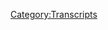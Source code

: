 {{Transcript
    | title         = [[28: How Not To Cover Alex Jones]]
    | caption       = [https://knowledgefight.libsyn.com/how-not-to-cover-alex-jones Listen to this episode on Libsyn]
    | episodeNumber = [[28: How Not To Cover Alex Jones|28]]
    | length        = 01:54:51
}}

{{MessageBox
    | header     = Warning: Bot Generated Content
    | text       = This transcript was automatically generated by transcription software and likely contains many mistakes and misattributions. Please check the audio for definitive quotes, attribution, and context.
    | image      = N3yvass4myg91.webp
    | imagewidth = 50px
    | id         = warning
}}

{{TranscriptBlock
    | name      = Alex Jones
    | timestamp = 00:00:00.000
    | text      = Andy in Kansas, you're on the air. Thanks for holding. Oh Alex, I'm a first time caller I'm a huge fan. I love your work.
}}

{{TranscriptBlock
    | name      = Dan
    | timestamp = 00:00:07.000
    | text      = Hey everybody, welcome back to knowledge fight. I'm Dan. I'm Jordan. We are a couple dudes who like to sit around drink some red wine and have conversations about the one and only the man the myth. The starting over the third was
}}

{{TranscriptBlock
    | name      = Jordan
    | timestamp = 00:00:23.000
    | text      = Yeah, but your face got sad. Yeah, did the man the myth?
}}

{{TranscriptBlock
    | name      = Dan
    | timestamp = 00:00:28.000
    | text      = The plot Christ is that I know tons about Alex Jones and Infowars in particular, you
}}

{{TranscriptBlock
    | name      = Jordan
    | timestamp = 00:00:32.000
    | text      = know a scary amount of Alex too much. But I do not know not at all I know the appropriate about about Alex Jones you
}}

{{TranscriptBlock
    | name      = Dan
    | timestamp = 00:00:39.000
    | text      = know enough to live.
}}

{{TranscriptBlock
    | name      = Jordan
    | timestamp = 00:00:43.000
    | text      = Somehow you're immunized against it. I am still susceptible.
}}

{{TranscriptBlock
    | name      = Dan
    | timestamp = 00:00:47.000
    | text      = You have the appropriate amount of Alex Jones knowledge to navigate your daily life without him bogging you down but at the same time being aware that he exists, right being scared of what that portents? Yes, but I do not. It's a very small
}}

{{TranscriptBlock
    | name      = Jordan
    | timestamp = 00:01:00.000
    | text      = devil on my shoulder as a part as opposed to the giant cross you walk around with. He's like the invisible guy that yes, you are Jesus.
}}

{{TranscriptBlock
    | name      = Dan
    | timestamp = 00:01:09.000
    | text      = He's the invisible guy. I'm screaming out on the street. If I was a crazy person, I'd be like, No, you're not making sense. Yeah. And everyone's looking at me like this is interesting. This crazy tech some
}}

{{TranscriptBlock
    | name      = Jordan
    | timestamp = 00:01:19.000
    | text      = Yeah, it's fine that you do it here. Whether whether I'm here or not, I think what the listeners need to know is that I just walk in. You finish your monologue, we start this talk that I leave and you continue your model. The
}}

{{TranscriptBlock
    | name      = Dan
    | timestamp = 00:01:33.000
    | text      = truth is we do these episodes, I do them alone. And then we just add you in. And this seems like we're having a conversation. It's not Oh,
}}

{{TranscriptBlock
    | name      = Jordan
    | timestamp = 00:01:41.000
    | text      = yeah, no, he's pre recorded my giggle and we just let that fly.
}}

{{TranscriptBlock
    | name      = Dan
    | timestamp = 00:01:45.000
    | text      = Today we are drinking conundrum wine out of California. It's a red blend. It's delicious. And it's only really are on the nose. And we're in a conundrum, folks. Last week, Alex pickle, Alex Jones last week, did a lot of nonsense. And I don't want to talk about most of it. He spent almost the entire week of course, Muslim baiting because that's our bread and butter. That's the way we do it. But then on top of that he spent a disproportionate amount of time doing interviews with Dr. Group about his supplements love doctor group and how important this stuff is. And you know, right that's salesmanship it's kind of boring, whatever. But then the rest of the time was drumming up nuclear war against North Korea.
}}

{{TranscriptBlock
    | name      = Jordan
    | timestamp = 00:02:32.000
    | text      = I mean,
}}

{{TranscriptBlock
    | name      = Dan
    | timestamp = 00:02:33.000
    | text      = he was hiding behind this weird shield of I don't want this to happen, but this is what's gonna happen. Does
}}

{{TranscriptBlock
    | name      = Jordan
    | timestamp = 00:02:41.000
    | text      = he did did he do any of those perverse fantasies where it goes through the
}}

{{TranscriptBlock
    | name      = Dan
    | timestamp = 00:02:45.000
    | text      = not to the extent is that one that we played a couple episodes back where it was like five minutes? Yeah, of just nuclear war porn. Yeah. But he was banging that gong real hard about like, this is just what's gonna happen, you know, and we got to we got to be sort of prepared for it. It's what's gonna happen. So get survival food. Jesus Christ. Yeah, that sort of thing was mostly what he did all week until, of course, Thursday, when Trump launched 59 Tomahawk missiles at a Syrian airbase,
}}

{{TranscriptBlock
    | name      = Jordan
    | timestamp = 00:03:14.000
    | text      = he was so presidential so President so presidential way and if you say that in a serious way, I will. I will frothing at the mouth. I am. I'm afraid I am going. If you say if you say a news person, if Brian Williams walked by, I would be afraid that I would bite his throat. You just start barking. start barking at him. Yeah.
}}

{{TranscriptBlock
    | name      = Dan
    | timestamp = 00:03:37.000
    | text      = If you say it's presidential three times in the entire bathroom mirror. Taft shows up in your bathtub.
}}

{{TranscriptBlock
    | name      = Jordan
    | timestamp = 00:03:44.000
    | text      = And then he never fucking leaves.
}}

{{TranscriptBlock
    | name      = Dan
    | timestamp = 00:03:48.000
    | text      = Tough, tough, tough job ghost. That's another product. We're gonna be selling really knowledge right store.
}}

{{TranscriptBlock
    | name      = Jordan
    | timestamp = 00:03:54.000
    | text      = I see a very small bathtub with a very fat man. And
}}

{{TranscriptBlock
    | name      = Dan
    | timestamp = 00:03:59.000
    | text      = it's a ghost. But it's a ghost. Yes, exactly. So I don't want to talk about Alex Jones as well. We can talk about it briefly. But I don't want to cover his perspective on Trump's attack in Syria, because it's kind of boring and very predictable. Yeah, and it's not really all that entertaining, right? Like we could break down a lot of lies contained therein. But the problem with a lot of his lies is in this instance, they're all completely undisputable. Right? So it's not really all that like, when we talk about the Dennis Montgomery CIA whistleblower thing that we covered a couple episodes back, it's very disprovable, we can go through I can research stuff and we can figure out okay, this is what's going on blah, blah, blah, blah, blah, right. In the case of his, his narrative about Syria, it's also speculative and based on, you know, like, what, what's going on here is that Trump did this as a sort of way of signaling to the Chinese A leader who was here, the commune, Cami Chinese leader was here that Jing ping, oh, he doesn't want to go with names. Okay, he is because he could definitely not pronounce Xi Jinping.
}}

{{TranscriptBlock
    | name      = Jordan
    | timestamp = 00:05:10.000
    | text      = It's more facts that John pangur
}}

{{TranscriptBlock
    | name      = Dan
    | timestamp = 00:05:13.000
    | text      = It's more fun to call him a chai calm leader or something like that, too. But he's like, that's a signal to him that he's, you know, he's strong, and he's ready to attack at any minute. It's going to help with the negotiations. And then his further argument is that, you know, this is probably, Trump and Putin got together and talked, and they were saying, hey, why don't I do this symbolic attack on Syria, which it was, and I'll tell you ahead of time, and you know what she did, which, you know, you won't end up killing anybody or anything like that. And now they
}}

{{TranscriptBlock
    | name      = Jordan
    | timestamp = 00:05:46.000
    | text      = killed a bunch of people. But not in that
}}

{{TranscriptBlock
    | name      = Dan
    | timestamp = 00:05:48.000
    | text      = attack, though. Yeah, they
}}

{{TranscriptBlock
    | name      = Jordan
    | timestamp = 00:05:50.000
    | text      = killed some people.
}}

{{TranscriptBlock
    | name      = Dan
    | timestamp = 00:05:51.000
    | text      = I thought there was no death toll for the air.
}}

{{TranscriptBlock
    | name      = Jordan
    | timestamp = 00:05:53.000
    | text      = There is no military death toll. Oh, no. Human beings are not always in the military. Disagree. Okay. Good point. wrongly disagree. Fair enough draft coming back. Fair enough.
}}

{{TranscriptBlock
    | name      = Dan
    | timestamp = 00:06:03.000
    | text      = Anytime. That's probably true. Good thing. I'm way out of shape. And I might go back to grad school.
}}

{{TranscriptBlock
    | name      = Jordan
    | timestamp = 00:06:10.000
    | text      = You know what? My English teacher when I was in high school told me that because he was colorblind. He wasn't sent to the front lines on Vietnam. So okay, I got that going for me.
}}

{{TranscriptBlock
    | name      = Dan
    | timestamp = 00:06:19.000
    | text      = Congratulations. Yeah, I'm pretty stoked. My grandpa was a conscientious objector and ended up working at like yellow stone or something like that. Like that's a good deal. Really do that.
}}

{{TranscriptBlock
    | name      = Jordan
    | timestamp = 00:06:29.000
    | text      = I always I know what, I know that you can be a conscientious objector. Yeah. I never actually knew what that meant. In like a literal sense. What do you do? They just put you in like a little pen somewhere and you hold up a sign like, I wish I didn't do this, you know, that kind of thing? Well,
}}

{{TranscriptBlock
    | name      = Dan
    | timestamp = 00:06:45.000
    | text      = he was a, he was a Mennonite and he had a religious obligation not to be involved in any war. Right. Shit.
}}

{{TranscriptBlock
    | name      = Jordan
    | timestamp = 00:06:53.000
    | text      = I'm a Satanist. So that applies to me to somehow sort of
}}

{{TranscriptBlock
    | name      = Dan
    | timestamp = 00:06:57.000
    | text      = been here. So he when he got drafted, he was a conscientious objector. And because it's not like you just get totally off the hook. Right. Still have to serve your country. Yeah. So that you're drafted, you did that through working at a national park. And so that was I mean, that would be fucking coolest shit. Yeah, I love national parks, I
}}

{{TranscriptBlock
    | name      = Jordan
    | timestamp = 00:07:15.000
    | text      = would actually like to get a job. And unfortunately,
}}

{{TranscriptBlock
    | name      = Dan
    | timestamp = 00:07:19.000
    | text      = you're going away. So they aren't going away. National parks will be gone soon. So that won't be
}}

{{TranscriptBlock
    | name      = Jordan
    | timestamp = 00:07:23.000
    | text      = I assume if you're a conscientious objector, you will be building a certain wall.
}}

{{TranscriptBlock
    | name      = Dan
    | timestamp = 00:07:28.000
    | text      = That's possible, because someone's got to. Yeah, so we're gonna be the Mexicans over that
}}

{{TranscriptBlock
    | name      = Jordan
    | timestamp = 00:07:32.000
    | text      = river. You know how you can build walls over? Oh, God, very cool. Everybody's done.
}}

{{TranscriptBlock
    | name      = Dan
    | timestamp = 00:07:38.000
    | text      = It's very complicated. Thank God, they have the best people working on it. But so his perspective is that Trump and Putin got together and had this conversation like we're gonna do this attack, because then the media will get off our back about this fake Russian connection, which they did. And then we can have conversations publicly, and we can talk and we can work this out and we can reach they talked,
}}

{{TranscriptBlock
    | name      = Jordan
    | timestamp = 00:07:58.000
    | text      = hey, I doubt that'll happen. No,
}}

{{TranscriptBlock
    | name      = Dan
    | timestamp = 00:08:00.000
    | text      = that's silly. But then also packed into it is is this idea that like, All right, so behind the scenes, Trump and Putin are talking, and they're having this plan to get people to stop talking about the Russian connections? Like, you don't understand that there is a Russia connection?
}}

{{TranscriptBlock
    | name      = Jordan
    | timestamp = 00:08:15.000
    | text      = No, no, see, when you. So what you're doing is you're just building a Russian connection this time to prove that there's no Russian connection beside the one that you just built. And it makes perfect sense.
}}

{{TranscriptBlock
    | name      = Dan
    | timestamp = 00:08:29.000
    | text      = And you used in order to create a fake attack in Syria.
}}

{{TranscriptBlock
    | name      = Jordan
    | timestamp = 00:08:33.000
    | text      = Yeah. So like, you know, like legal things, right? Very, very, you know, all of the Constitution stuff is like, No, you know, what, you know, we're you know, we're we're at the Constitution
}}

{{TranscriptBlock
    | name      = Dan
    | timestamp = 00:08:46.000
    | text      = has no meaning a constitution is now like agenda 21. It
}}

{{TranscriptBlock
    | name      = Jordan
    | timestamp = 00:08:49.000
    | text      = is a suggestion. It's a suggestion. Yeah. Best,
}}

{{TranscriptBlock
    | name      = Dan
    | timestamp = 00:08:52.000
    | text      = maybe you should. So today, what we are going to be talking about, because I don't want to talk about that. And like, I really hate the idea that Alex thinks that these gas attacks are a false flag. It's really boring. To cover every time he says something's a false flag. After the Boston bombing, after Sandy Hook, false flag, everything in the Colorado shooter in the movie theater, false flag, everything back shooter false flag. Well, no, that was a botched false flag. Because it was because it wasn't a Muslim. Do you still doesn't recognize that fair enough. But I just don't I don't mind 11
}}

{{TranscriptBlock
    | name      = Jordan
    | timestamp = 00:09:28.000
    | text      = False Flag totally. Election of John F. Kennedy false flag, the assassination of John F. Kennedy false flag, the Nixon just
}}

{{TranscriptBlock
    | name      = Dan
    | timestamp = 00:09:38.000
    | text      = his exact existence birth. Exactly. I think we will cover this down the road possibly as things develop, but as it is now, that's just a boring narrative. And I don't have any time or patience for it. Yeah. And I think it would make us angry.
}}

{{TranscriptBlock
    | name      = Jordan
    | timestamp = 00:09:54.000
    | text      = You know, like we're very not prone to that
}}

{{TranscriptBlock
    | name      = Dan
    | timestamp = 00:09:57.000
    | text      = I have to protect you from yourself. As Alex Jones says, I have to know where the line is. Yeah. So I have decided I
}}

{{TranscriptBlock
    | name      = Jordan
    | timestamp = 00:10:04.000
    | text      = don't want to become a cutter. We were moved to Qatar. I don't want to move to Qatar. He pronounces a cutter. It's that's actually how it's pronounced.
}}

{{TranscriptBlock
    | name      = Dan
    | timestamp = 00:10:12.000
    | text      = Yeah. Okay. I like it more that way, kind of. But anyway, today, what we're going to be talking about is something that I think is an incredibly important point. And that is that everyone else needs to stop covering Alex Jones.
}}

{{TranscriptBlock
    | name      = Jordan
    | timestamp = 00:10:31.000
    | text      = This is the payback episode. Is that what you're saying?
}}

{{TranscriptBlock
    | name      = Dan
    | timestamp = 00:10:33.000
    | text      = No, I just want to illustrate and discuss over the course of this episode, this thesis that I've made a couple times. Yes. And I think we need to flesh out more because Alex is proving me right. That whenever you don't deal with Alex Jones, on his turf, and when you take him out of context, what you were doing is playing into his hands. Yeah. And if you want to pretend that you're against him, and you like, if you want to expose what he's saying, and you play that game, you're failing. You're just by definition. I agree. And it's really bothersome.
}}

{{TranscriptBlock
    | name      = Jordan
    | timestamp = 00:11:11.000
    | text      = Yeah, yeah. It's also bothersome that we don't get more credit. I it's there's a there's a small that is a small to middling part of that in our in our feelings. That's
}}

{{TranscriptBlock
    | name      = Dan
    | timestamp = 00:11:22.000
    | text      = less where my motivation comes from. Because legitimately i have i Okay, so spoiler alert, this is about media matters. But oh, the truth is that they have an agenda. They are part of the Democratic Party, basically. Yeah. And all this stuff about George Soros funding them and it's evil. That stuff. bumpers. bumpers, yeah, that's bananas. But they are a wing of the Democratic Party. Essentially, they, you know, their mission statement is to expose and document right wing pundits. Yeah. So they have O'Reilly, they have Hannity, they have Alex Jones, on their website, and they document weird fucking things. They say, Okay, I have never actually been to their website. It's not great. That's fine. I think that what you have described, what they do is perfect. And they feed the outrage machine. Yes. Where you post this video, and everyone gets mad at Alex Jones. And then they think he's a joke, and then they forget. And then you wait a while, and maybe he says something else. That's scandalous. And then you move on and what have you. This is a failure of a game. Now, just to remind everyone, last week, Media Matters put out a clip from Alex Jones's broadcast of March 30th. That we discussed. Yes. We discussed for maybe too long.
}}

{{TranscriptBlock
    | name      = Jordan
    | timestamp = 00:12:46.000
    | text      = It was the Pat is that is also our want. It was the episode
}}

{{TranscriptBlock
    | name      = Dan
    | timestamp = 00:12:49.000
    | text      = where Alex Jones was on air drunk for two hours. Yes, I found him with a booze cup in his hand. He's making drinking sounds on the mic when the cameras away from him. He's talking about the four ways to learn at the end of it. He is fucked up on end.
}}

{{TranscriptBlock
    | name      = Jordan
    | timestamp = 00:13:05.000
    | text      = Did they cover all of that? Did they like I don't know. Did they do maybe a two hour long expert a
}}

{{TranscriptBlock
    | name      = Dan
    | timestamp = 00:13:12.000
    | text      = they didn't even pay attention to anything, not as drunkness didn't give any context to anything. It's just this clip. And just to remind everyone in case you haven't listened to that episode, here is the clip that they cover because I can't get enough of here. Oh, this is the one this is our favorite clip. Yeah. So this is what is covered by media matters. I am ready. I am
}}

{{TranscriptBlock
    | name      = Alex Jones
    | timestamp = 00:13:31.000
    | text      = more than ready. Let me say this right now. Let me tell I'm not against gay people. Okay, I love them. They're great folks. But Schiff looks like the Ark type, archetypal cocksucker with those little deer in the headlight eyes and all his stuff. And there's something about this fairy hopping around bossing everybody around trying to intimidate people like me and you. I want to tell Congressman Schiff, and all the rest of them. Hey, listen, asshole, quit saying Roger and I and I never used cussing at 22 years, but the gloves are off. Listen, shut up a bedbug face the fucks your problem? You want to sit here and say that I'm a goddamn fucking Russian? You get my face with that I'll beat your goddamn as you son of a bitch. You piece of shit. You fucking goddamn fucker. Listen fuckhead you fucking crossed the line. Get that through your goddamn fucking head. Stop pushing your shit you're the people that have fucked this country over and gang raped the shit out of it and lost an election so stop shooting your mouth off claiming on the enemy you got that you got damn son of a bitch fill your hand I'm sorry but I'm done. Those are fucking fight words. Excuse
}}

{{TranscriptBlock
    | name      = Dan
    | timestamp = 00:14:39.000
    | text      = me. So that was those are fucking fighting words. That's the clip that Media Matters. They have a little bit longer at the end where he says that Adam Schiff is sucking globalist cock. Right. The here's their headline. Trump ally Alex Jones threatens to beat Representative Adam Schiff goddamn as an anti gay tirade. That's not fair. Not an anti gay tirade. No, it's not he touches on some homophobia
}}

{{TranscriptBlock
    | name      = Jordan
    | timestamp = 00:15:10.000
    | text      = start he starts anti gay Yes. But
}}

{{TranscriptBlock
    | name      = Dan
    | timestamp = 00:15:13.000
    | text      = that's not the thrust of what's going on. If he was calling him and if if he was throughout it he kept going back to Yeah, he's just the part where he's like He looks like an archetypal cocksucker that part is just dumb. Yeah, it is homophobic but the rant in and of itself is not
}}

{{TranscriptBlock
    | name      = Jordan
    | timestamp = 00:15:32.000
    | text      = so this is not he's not doing it because Schiff is gay bingo that is ancillary to his his true anger.
}}

{{TranscriptBlock
    | name      = Dan
    | timestamp = 00:15:40.000
    | text      = Now it is wrong of him to use you know insinuations of gayness as an attack or as as negative absolute but that doesn't belong in the headline that's unfair of media matters. That's not accurate reporting. That's not using Alex in context, right.
}}

{{TranscriptBlock
    | name      = Jordan
    | timestamp = 00:15:56.000
    | text      = So that sure does make you outraged. Sure. Does. I hate anti gay rants now if
}}

{{TranscriptBlock
    | name      = Dan
    | timestamp = 00:16:01.000
    | text      = you just play that clip? It's like wow, he's a fucking anger machine is but but in
}}

{{TranscriptBlock
    | name      = Jordan
    | timestamp = 00:16:07.000
    | text      = this situation, he that that was our out of context trap. We didn't even really talk about that other than to say no, Larry. No, we
}}

{{TranscriptBlock
    | name      = Dan
    | timestamp = 00:16:15.000
    | text      = did only because it was the beginning of where things go off the rails. Yeah, he's drunk his shit on this episode. And within 15 minutes of this, he's talking about selling his car. Yeah, he's rambling about, you're gonna live in a rich neighborhood.
}}

{{TranscriptBlock
    | name      = Jordan
    | timestamp = 00:16:29.000
    | text      = Although the headline can't be drunken lunatic needs to get rid of his car.
}}

{{TranscriptBlock
    | name      = Dan
    | timestamp = 00:16:37.000
    | text      = That would be good.
}}

{{TranscriptBlock
    | name      = Jordan
    | timestamp = 00:16:39.000
    | text      = That's actually a way better. Why didn't Media Matters do that?
}}

{{TranscriptBlock
    | name      = Dan
    | timestamp = 00:16:43.000
    | text      = Why don't they talk to us? Media Matters. So many reasons. Just to give you some context, before that media matters have published an article called Trump ally Alex Jones attacks, quote, the Jewish press for reporting on his Jewish mafia commentary, which is that's more reasonable. I mean, there is he did do that. Yeah, certainly. That is an accurate headline that got 200 likes on Facebook. Okay. That's not very good. No, this thing with the anti gay tirade, so I'm telling 9000 You kind of get a sense of why they do the things that they do. You know, I Alex Jones claims Trump calls him and is happy with his performance 104 likes on on Facebook accurate. You just you have to go for the most salacious things, give it click baity headlines. Yeah, Alakazam. Allah could do. And it's not fair. If you're covering this clip to take it out of the context of the bigger picture. Alex would make the same argument. I'm making the other argument. We have the same idea. Taking Alex Jones out of context is wrong. Alex thinks it's because the context defends him. I think it's because the context makes him worse, way worse. He's on air two hours drunk screaming this shit, saying a bunch of hateful bigotry later, this was mildly bigoted. Certainly,
}}

{{TranscriptBlock
    | name      = Jordan
    | timestamp = 00:18:04.000
    | text      = it's we live on a spectrum here where we're inoculated against his mild bigotry because it's so much worse other places. Yeah. Like if you're going to their mission. I think that Well, I mean, here's why they chose that instead of the other anti Muslim shit. Because that is a delightful lunatic rant. Yeah, you could go and get his worst bigotry, but it's not as catchy. I mean, you picked it. We both picked it out immediately. And that's a catchy tune.
}}

{{TranscriptBlock
    | name      = Dan
    | timestamp = 00:18:36.000
    | text      = We posted our episode that involve that before they did. Yes, Sukkot Brock. Yeah. I'm not really against David Brock. He's fine. But I don't like the idea that this is salaciousness this is click Beatty bullshit. Yeah. When the stated objective is to watch right wing bigots and document what they're doing. Hey, we're doing a better job than you Media Matters. And listen, here's the main point. When you play that game, you open up a window that Alex can attack you with? Yeah, whenever you do these things, and you take them out of context, like the Stephen Colbert thing when Stephen Colbert played those clips, Alex can point out you did edit that you edited my audio. Whenever they did that on Fox News. When Megan Kelly played that thing about pizza gate, they did edit Alex's audio. Now he was saying that Hillary Clinton is personally responsible for the rape and murder of children. He sure did. But they did take him out of context. And when you do that, Alex can It's like he can block a punch and come back at you. Yeah. So now today.
}}

{{TranscriptBlock
    | name      = Jordan
    | timestamp = 00:19:42.000
    | text      = Yeah. And just just the fact that he can say correctly, that you took him out of context. Yep. Automatically for any of his listeners. That takes him off the hook of anything totally. So as long as he gets to say something that is true in an attack If you look over there, it's sleight of hand.
}}

{{TranscriptBlock
    | name      = Dan
    | timestamp = 00:20:02.000
    | text      = Now we're not perfect at our jobs. We're not awesome journalists or anything like that. But I 100% believe
}}

{{TranscriptBlock
    | name      = Jordan
    | timestamp = 00:20:08.000
    | text      = I am not even close to a journalist at all. Neither, like you're doing journalism. I'm over here just like this dude's fuckin nuts. I went to the best journals to did call for the death penalty on multiple people. So that's also my, my contribution.
}}

{{TranscriptBlock
    | name      = Dan
    | timestamp = 00:20:26.000
    | text      = I went to the best journalism school in the country, but did not take any journalism classes.
}}

{{TranscriptBlock
    | name      = Jordan
    | timestamp = 00:20:30.000
    | text      = So you got to by osmosis rubbed off.
}}

{{TranscriptBlock
    | name      = Dan
    | timestamp = 00:20:33.000
    | text      = I partied with a lot of journalists. That's, that's all you need to do. So today's episode, what we're gonna be talking about is Alex Jones put out a 10 minute video, in response to Media Matters, putting out a response to him. Great. Which kind of
}}

{{TranscriptBlock
    | name      = Jordan
    | timestamp = 00:20:49.000
    | text      = ah, do you know that I
}}

{{TranscriptBlock
    | name      = Dan
    | timestamp = 00:20:52.000
    | text      = forgot. That led to the journalism thing is if Alex were to hear, please just listen to Alex. But if you weren't if he was to listen to that episode about Dennis Montgomery, there's no response he could make.
}}

{{TranscriptBlock
    | name      = Jordan
    | timestamp = 00:21:06.000
    | text      = No, we didn't take them out of context. Not at all. You purely researched it to the point where there's really no disproving you. There's nothing that Salacia can't point to. Yeah, well, that's why nobody listens. No hundreds of people do. That's why hundreds of people listen, that's That's exactly right. That is why hundreds of people are listening, right? It is also why 1000s of people are not exactly. That's perhaps a better way of putting it but
}}

{{TranscriptBlock
    | name      = Dan
    | timestamp = 00:21:31.000
    | text      = we don't we don't enter the bear traps that are these out of context clips. It's just it's a dangerous game. And it's the most dangerous game. If I were Alex, if I weren't as crazy as him. What I would suggest is that possibly Media Matters is not so interested in actually exposing what Alex Jones does, as they are in engaging in a back and forth dance.
}}

{{TranscriptBlock
    | name      = Jordan
    | timestamp = 00:21:56.000
    | text      = i It reminds me of and I've mentioned this,
}}

{{TranscriptBlock
    | name      = Dan
    | timestamp = 00:22:00.000
    | text      = I don't fully believe that but I'm speculating. No, I
}}

{{TranscriptBlock
    | name      = Jordan
    | timestamp = 00:22:02.000
    | text      = fully I fully I think I've mentioned this before the boondocks clip where you have Al Sharpton and Ann Coulter go on TV, they bitched at each other and yada yada yada. Then they go into the green robe and they just they're best friends. Yeah, like they're they're playing the game. They're playing the one side versus the other side draws ratings, draws, clicks draws eyes draws attention. Yeah, and that attention draws money and that's kind of George Soros
}}

{{TranscriptBlock
    | name      = Dan
    | timestamp = 00:22:30.000
    | text      = has just given a billions of dollars they don't need that money. I don't think George Soros has given them the money. I don't think that either, but be that as it may. I'm pissed off at someone who could be an ally in Media Matters. I pissed off at them. I'm vaguely pissed off also, like the AV Club, not super pissed off at them, because I get what they're doing is entertainment and laughs But posting the Supercuts of Alex Jones kind of does the exact same thing that Media Matters posting out of context clips does,
}}

{{TranscriptBlock
    | name      = Jordan
    | timestamp = 00:23:01.000
    | text      = you know I'm saying Yeah, well, and posting, like, oh, here we go. You turn them into a joke. You're, you're just
}}

{{TranscriptBlock
    | name      = Dan
    | timestamp = 00:23:10.000
    | text      = oh, you let them off the hook. Yeah. And also, here's my here's here. Here's my summation. All right. Leave Alex to us.
}}

{{TranscriptBlock
    | name      = Jordan
    | timestamp = 00:23:21.000
    | text      = Soros
}}

{{TranscriptBlock
    | name      = Dan
    | timestamp = 00:23:21.000
    | text      = billions now. Gotcha. Now we have a Patreon Soros.
}}

{{TranscriptBlock
    | name      = Jordan
    | timestamp = 00:23:30.000
    | text      = Me, the weirdest day if all of a sudden just a few 100,000 show up in your Patreon account while like wait, you fuck with us?
}}

{{TranscriptBlock
    | name      = Dan
    | timestamp = 00:23:38.000
    | text      = G Soros? Yeah, I'm
}}

{{TranscriptBlock
    | name      = Jordan
    | timestamp = 00:23:40.000
    | text      = sure your real email address.
}}

{{TranscriptBlock
    | name      = Dan
    | timestamp = 00:23:43.000
    | text      = Oh, George S.
}}

{{TranscriptBlock
    | name      = Jordan
    | timestamp = 00:23:45.000
    | text      = We just said to back. Hey, thanks, buddy. We're yours now.
}}

{{TranscriptBlock
    | name      = Dan
    | timestamp = 00:23:48.000
    | text      = Yeah. So I look, here's the deal. I'd also like to thank everybody who has donated to the Patreon and everyone who has not stopped. Since we switched over from freezing point to this. That means a lot. Thank you very much. If we had more, we could definitely expand what we do. And I would like to do that. But
}}

{{TranscriptBlock
    | name      = Jordan
    | timestamp = 00:24:06.000
    | text      = we can hire Paul Joseph Watson. Oh man just jumped off the Trump Train. He did not. Yeah, but he did for a good hour or two. If we had the money. during that hour, I think we would have gotten no, you know, what's the funny he would have been sitting right over there. And with us making fun of him for an hour.
}}

{{TranscriptBlock
    | name      = Dan
    | timestamp = 00:24:22.000
    | text      = I don't want him in my house that I would rather who was our friend Katie McVeigh pointed out on Twitter, made the Great observation that he looks like a young boy from Rococo paintings. It's, it's a really good observation. He also looks like he's crying all the time. So before we get to our clips of this, this episode that Alex put out, let's deal with that Paul Joseph Watson thing really quick? Yeah. So on the night of the attack in Syria on Thursday night, Paul Joseph Watson posted, hey, I guess Trump is not a tool of Putin. He is just a NW non Interviewer What was it neocon puppet? Yeah. globalist neocon puppet, I am officially off the Trump Train. He said that word for word. Two hours later or so I don't know the exact timeframe he posted a screenshot of his follower account. And he's like, this is the first time ever I've lost followers. You've lost like 1000 followers. Yeah. Then a couple hours later after that he posted. I'm off Trump as it relates to Syria. I have not turned on Trump has lied. And so
}}

{{TranscriptBlock
    | name      = Jordan
    | timestamp = 00:25:28.000
    | text      = Oh, fake news, fake news. Fake News. My own Twitter account is fake news.
}}

{{TranscriptBlock
    | name      = Dan
    | timestamp = 00:25:34.000
    | text      = What's fucked up about it is like those 1000 people are probably bots. Yeah, that's actually he lost 1000 bots. Probably.
}}

{{TranscriptBlock
    | name      = Jordan
    | timestamp = 00:25:42.000
    | text      = I wouldn't say that's a good possibility. Yeah, of course.
}}

{{TranscriptBlock
    | name      = Dan
    | timestamp = 00:25:44.000
    | text      = Paul, Joseph Watson is a fuckwit.
}}

{{TranscriptBlock
    | name      = Jordan
    | timestamp = 00:25:48.000
    | text      = Yeah. Are we gonna have to listen to his words? No. Good. At
}}

{{TranscriptBlock
    | name      = Dan
    | timestamp = 00:25:51.000
    | text      = least not today. We'll see you in the future.
}}

{{TranscriptBlock
    | name      = Jordan
    | timestamp = 00:25:53.000
    | text      = Today. So are we to the god of death. So today,
}}

{{TranscriptBlock
    | name      = Dan
    | timestamp = 00:25:58.000
    | text      = I always put up this response to Media Matters putting out a clip of him saying I'm gonna fucking kick your ass we got damn Senator Schiff, Representative Schiff.
}}

{{TranscriptBlock
    | name      = Jordan
    | timestamp = 00:26:06.000
    | text      = Come PayPal Cox. Bill your hand fail your hand. still my favorite? I've been using it multiple times this week
}}

{{TranscriptBlock
    | name      = Dan
    | timestamp = 00:26:13.000
    | text      = comes back up. Oh, yes. Bill your hand I want to in play. I want to
}}

{{TranscriptBlock
    | name      = Jordan
    | timestamp = 00:26:17.000
    | text      = hear him say fill your head. I'm delighted by it now.
}}

{{TranscriptBlock
    | name      = Dan
    | timestamp = 00:26:20.000
    | text      = Now. Alex Jones is the only person broadcasting on this clip. He's not the only person who says fill your hand. Wait, what? Yeah, get excited for there? No,
}}

{{TranscriptBlock
    | name      = Jordan
    | timestamp = 00:26:30.000
    | text      = I've never heard that phrase before in my entire life. I feel like he made it up.
}}

{{TranscriptBlock
    | name      = Dan
    | timestamp = 00:26:34.000
    | text      = He didn't. He didn't. And we're gonna find out where it comes from on today. Oh, on today's episode of knowledge, right. So
}}

{{TranscriptBlock
    | name      = Jordan
    | timestamp = 00:26:44.000
    | text      = the fill your hand special,
}}

{{TranscriptBlock
    | name      = Dan
    | timestamp = 00:26:46.000
    | text      = I have cut out almost nothing from this 10 minute thing. I've just put it into segments for us to to digest and what have you got, I have specifically not taken out anything that has to do with context. Everything is as he presents it. There'll be a couple of times, we might have to pause here and there. But here's the introduction and how he begins.
}}

{{TranscriptBlock
    | name      = Alex Jones
    | timestamp = 00:27:07.000
    | text      = The last year we witnessed the Democratic Party, foreign governments 1000s of newspapers, hundreds of celebrities trying to organize the assassination of President Trump, even when he was a candidate. They're the ones politically trying to intimidate our free speech and tried to influence us with threats of violence. That's why it's particularly ridiculous when they come out and call for my arrest by twisting things I've said, claiming that I want violence. True. And these people have no shame.
}}

{{TranscriptBlock
    | name      = Madonna
    | timestamp = 00:27:37.000
    | text      = Yes. I have thought about blowing up the White House.
}}

{{TranscriptBlock
    | name      = Robert De Niro
    | timestamp = 00:27:45.000
    | text      = embarrassment to this country. It makes me so angry that this country has gotten to this point that this fool this bozo has wound up where he has, well, I'd like to punch him in the face
}}

{{TranscriptBlock
    | name      = Woman quoting Matt Harrigan
    | timestamp = 00:28:05.000
    | text      = I'm going to kill the president elect, ring it Secret Service, and then going into frightening detail regarding a sniper rifle and hurting myself where it counts. Find a bedroom in the White House that suits you.
}}

{{TranscriptBlock
    | name      = Alex Jones
    | timestamp = 00:28:20.000
    | text      = You just saw Robert dinero say that he wants to punch the President in the nose. He came back out a second time and said it then. We heard from Madonna saying she thinks about blowing up the White House. It's premeditated.
}}

{{TranscriptBlock
    | name      = Dan
    | timestamp = 00:28:33.000
    | text      = We've already talked about that, haven't we? In passing but so that opening montage is his evidence that people want to kill Trump and the Liberals are super violent. We did talk about this like right after the election, there was a teacher squirting squirt gun or fake gun. Dot yelling die died. She's hilarious. Mentally unhinged, yeah. But it also appeared to be an empty classroom. And who knows who the fuck she was. We've never established that the video went viral in quotes, because people were like, Look at this crazy lady. Even liberals are like, crazy. Look
}}

{{TranscriptBlock
    | name      = Jordan
    | timestamp = 00:29:08.000
    | text      = at that crazy lady.
}}

{{TranscriptBlock
    | name      = Dan
    | timestamp = 00:29:09.000
    | text      = So Robert De Niro wanting to punch Trump in the face. I don't disagree with that.
}}

{{TranscriptBlock
    | name      = Jordan
    | timestamp = 00:29:15.000
    | text      = I think we all get one. That's not that bad. Yeah.
}}

{{TranscriptBlock
    | name      = Dan
    | timestamp = 00:29:19.000
    | text      = I think that people burned Obama in effigy. I think that they did do that Ted Nugent told him to suck on his machine gun.
}}

{{TranscriptBlock
    | name      = Jordan
    | timestamp = 00:29:26.000
    | text      = He did do that
}}

{{TranscriptBlock
    | name      = Dan
    | timestamp = 00:29:27.000
    | text      = all kinds of there. I actually once
}}

{{TranscriptBlock
    | name      = Jordan
    | timestamp = 00:29:30.000
    | text      = again proof liberals are pussies.
}}

{{TranscriptBlock
    | name      = Dan
    | timestamp = 00:29:32.000
    | text      = I actually looked up death threats against President Obama. And there's just like three pages full of actual plots to kill him. It's insane like the the number of assassination attempts that were thwarted in early stages that never got any press insane.
}}

{{TranscriptBlock
    | name      = Jordan
    | timestamp = 00:29:48.000
    | text      = There was a lot there actually. Were a bunch of assassination attempts.
}}

{{TranscriptBlock
    | name      = Dan
    | timestamp = 00:29:51.000
    | text      = Oh, yes. There were. Yeah, it's a we that would be a whole episode if we covered that, man. That would be crazy. Yeah. So that's, that is sort of absurd. Then the Madonna thing, he cuts off her quote,
}}

{{TranscriptBlock
    | name      = Jordan
    | timestamp = 00:30:03.000
    | text      = her quote, part at the end her quote the context part,
}}

{{TranscriptBlock
    | name      = Dan
    | timestamp = 00:30:07.000
    | text      = her quote is yes, I'm angry. Yes, I'm outraged. Yes, I've thought an awful lot about blowing up the White House. But I know that this won't change anything. We cannot fall into despair. Yeah, that really changes the quote,
}}

{{TranscriptBlock
    | name      = Jordan
    | timestamp = 00:30:20.000
    | text      = it changes a lot. Yeah, turns it from a threat to a wise, you know, so that's why saying like, you know, you don't you don't fight fire with fire. You fight it
}}

{{TranscriptBlock
    | name      = Dan
    | timestamp = 00:30:34.000
    | text      = with water. Yeah. And then the other one. The other one is a CEO prayer. I lost the page that I had up that had this, but it was the CEO of a company, a startup who tweeted those things about getting a sniper rifle would come at me Secret Service. Yeah, he immediately got fired. He was forced out of his company that he was the CEO of. So that's some consequence. Great. I agree. He should have been arrested for that. That's far too far. You can't threaten the president like that. You can't threaten anyone like that. Even on Twitter, if you're an egg, you can guess so? Well. I mean, under what I how I believe the law works. Yeah, I don't think you can do that sort of thing.
}}

{{TranscriptBlock
    | name      = Jordan
    | timestamp = 00:31:14.000
    | text      = You're given the law, a lot of credit for believing that it's still around. So yeah,
}}

{{TranscriptBlock
    | name      = Dan
    | timestamp = 00:31:17.000
    | text      = he's forced out of this company that he started, which is a huge consequence, even if he didn't, even if he dodged jail time, and has come out later and said that he was super drunk. Which isn't great. It doesn't make it better. But it's like, All right, there was a drunk dude, who's running his goddamn mouth.
}}

{{TranscriptBlock
    | name      = Jordan
    | timestamp = 00:31:34.000
    | text      = Yeah, well, that's the problem with Twitter. I've gotten drunken in my apartment alone. I have shouted very loud things of a very similar nature on Thursday. I never pay him. Yeah, that's true. I did get banned from Twitter for 12
}}

{{TranscriptBlock
    | name      = Dan
    | timestamp = 00:31:45.000
    | text      = hours told CNN to fuck itself. I was
}}

{{TranscriptBlock
    | name      = Jordan
    | timestamp = 00:31:48.000
    | text      = I was trying to go through every possible news network and tell them to go fuck themselves. Because immediately after those bombs were sent out they had archetypal cocksucker after archetypal Cox come on man of general praising how this is the most presidential Trump looks
}}

{{TranscriptBlock
    | name      = Dan
    | timestamp = 00:32:10.000
    | text      = and they're like look at these gorgeous missiles and
}}

{{TranscriptBlock
    | name      = Jordan
    | timestamp = 00:32:12.000
    | text      = yeah, if anybody deserves scorn today and I we tweeted it out, you know that I'm I'm more ashamed of fucking CNBC than I am of Alex Jones yesterday they should
}}

{{TranscriptBlock
    | name      = Dan
    | timestamp = 00:32:27.000
    | text      = know better they should fucking know but Alex is a propagandist and they in theory aren't the
}}

{{TranscriptBlock
    | name      = Jordan
    | timestamp = 00:32:34.000
    | text      = yeah unless unless we're running up to the Iraq War number two the rewrapping we
}}

{{TranscriptBlock
    | name      = Dan
    | timestamp = 00:32:40.000
    | text      = need to go back to the days of McNeil Arielle our oh I just swallowed MC near our what happened was I realized I forgot layers name as I was saying McNeil as I said McNeil. I forgot layer. Yeah. But that's what we need to go back to fucking boring as journalism. Yeah, that's what we need to go back to none of the salacious shit. Just you know what, you know, what's the most crowd pleasing part of the MacNeil Lehrer hour? What? That weird little theme song.
}}

{{TranscriptBlock
    | name      = Jordan
    | timestamp = 00:33:14.000
    | text      = That's right. That's it. That's then it got real quick.
}}

{{TranscriptBlock
    | name      = Dan
    | timestamp = 00:33:18.000
    | text      = Oh, boy. We need to go back to that. We won't
}}

{{TranscriptBlock
    | name      = Jordan
    | timestamp = 00:33:23.000
    | text      = but know that that cat's gone that that bag that cat are drowned in the middle of the fucking Lake.
}}

{{TranscriptBlock
    | name      = Dan
    | timestamp = 00:33:29.000
    | text      = Yeah. So Alex already in setting this up has lied about. He didn't lie about Robert De Niro. But I just disagree that that means anything. I don't care if Robert De Niro wants to punch the president. No, I don't care either. Later he's gonna talk about Mickey Rourke too, because Mickey Rourke said he wanted
}}

{{TranscriptBlock
    | name      = Jordan
    | timestamp = 00:33:47.000
    | text      = to pick on Mickey Rourke. Hasn't he been through enough to been
}}

{{TranscriptBlock
    | name      = Dan
    | timestamp = 00:33:51.000
    | text      = through a lot, but he said that he wanted some time alone with Trump with a baseball bat and called him a big purse.
}}

{{TranscriptBlock
    | name      = Jordan
    | timestamp = 00:33:57.000
    | text      = Yeah. You don't know what Mickey Rourke is into anymore? He's He's really into sounding extreme really into sounding
}}

{{TranscriptBlock
    | name      = Dan
    | timestamp = 00:34:08.000
    | text      = but like yeah, okay. That is right. And that is violent imagery and of violence suggestion about the president Sure. That's a little bit more extreme but look, man they're not saying they want to kill the president was beating them up a bit.
}}

{{TranscriptBlock
    | name      = Jordan
    | timestamp = 00:34:21.000
    | text      = No. And it's it's even more indicative that he is once again picking on actors. Yeah, because he does not know the difference between fantasy and reality. So why not?
}}

{{TranscriptBlock
    | name      = Dan
    | timestamp = 00:34:33.000
    | text      = Nope. The manana parts a lie the CEO part I kind of agree he should have been arrested but it's not really an issue with someone running his mouth drunk on Twitter. And so here we go. We go into any for
}}

{{TranscriptBlock
    | name      = Jordan
    | timestamp = 00:34:43.000
    | text      = fucksakes Alex threatened to beat up Schiff. Yeah, in the same fucking way.
}}

{{TranscriptBlock
    | name      = Dan
    | timestamp = 00:34:50.000
    | text      = We're gonna get to his explanation about that
}}

{{TranscriptBlock
    | name      = Jordan
    | timestamp = 00:34:52.000
    | text      = fucking way
}}

{{TranscriptBlock
    | name      = Dan
    | timestamp = 00:34:53.000
    | text      = we're gonna get to his explanation.
}}

{{TranscriptBlock
    | name      = Jordan
    | timestamp = 00:34:54.000
    | text      = You know what I'm starting to think there are a lot of people on the right who are hypocrites, who perhaps Hopefully you can pick out one thing that they said three years ago in relation to Obama. And then a thing that they said now, that is the exact opposite is possible. But in relation to Trump,
}}

{{TranscriptBlock
    | name      = Dan
    | timestamp = 00:35:10.000
    | text      = Alex says word for word. Alex is more threats. He wants to discuss
}}

{{TranscriptBlock
    | name      = Alex Jones
    | timestamp = 00:35:13.000
    | text      = how he's seen countless newspapers from the LA Times, The New York Times with their riders saying someone killed Trump, or I want to kill Trump. It's been incredible. And I've been pointing this out all along.
}}

{{TranscriptBlock
    | name      = Dan
    | timestamp = 00:35:26.000
    | text      = He's been pouring by the very literal definition of incredible he is correct. Yeah. He's incredible. Incredible. He is not credible. He, he has been pointing this out all along. But he's lying. The New York Times and LA Times I can't find any instances of their writers calling for assassinations. Nope. There was a London Times writer who got in trouble for saying something in a tweet along the lines of this assassination is taking a long time. Which isn't
}}

{{TranscriptBlock
    | name      = Jordan
    | timestamp = 00:35:54.000
    | text      = really something Yeah, no, I'm cool with that. It's on why I mean, unless it was him. Or her. Oh, her I can't remember her name. It was her planning it like like letting us know like, dude, this assassination plot is taking forever like
}}

{{TranscriptBlock
    | name      = Dan
    | timestamp = 00:36:08.000
    | text      = Wait, are you waiting for a shipment from Acme Yeah. Because we're gonna have to we're gonna have to Road Runner this but yeah.
}}

{{TranscriptBlock
    | name      = Jordan
    | timestamp = 00:36:14.000
    | text      = Oh, man. He better walk under this plateau real soon. Otherwise, my giant rock isn't gonna do much.
}}

{{TranscriptBlock
    | name      = Dan
    | timestamp = 00:36:23.000
    | text      = But that's that's it? That is an instance of the times. And I think he got it confused. That's my theory on that because I can't find LA or New York Times writers who have
}}

{{TranscriptBlock
    | name      = Jordan
    | timestamp = 00:36:34.000
    | text      = no he's lying. There's no he got a confused Yeah, I still halfway think he couldn't point out London on a map.
}}

{{TranscriptBlock
    | name      = Dan
    | timestamp = 00:36:42.000
    | text      = I'm not sure I could. I could point out the UK but I'm not entirely sure where London is in it. I know we're Wales is.
}}

{{TranscriptBlock
    | name      = Jordan
    | timestamp = 00:36:48.000
    | text      = How do you know where Wales is? And not London? Because I remember
}}

{{TranscriptBlock
    | name      = Dan
    | timestamp = 00:36:51.000
    | text      = it's real south. Wales is at the bottom of the UK. You're looking at me weird. Am I wrong? Oh, yeah. Where's Wales?
}}

{{TranscriptBlock
    | name      = Jordan
    | timestamp = 00:37:03.000
    | text      = Wales isn't the Northwest shit. What's in the South? The South is lung or the South is England. I almost said London. All about England. So no, no. What is happening right now? What is going on here? Do you? I really is the entire Okay, no, no. It goes England, Scotland, Wales. And then Ireland is over there. Wales is
}}

{{TranscriptBlock
    | name      = Dan
    | timestamp = 00:37:31.000
    | text      = north of Scotland. Yeah, boy, I had this wrong. Okay.
}}

{{TranscriptBlock
    | name      = Jordan
    | timestamp = 00:37:34.000
    | text      = God, now I have to double check Jesus Christ.
}}

{{TranscriptBlock
    | name      = Dan
    | timestamp = 00:37:37.000
    | text      = I really thought that. Am I the idiot? I don't think so. Because I have you were just there. I
}}

{{TranscriptBlock
    | name      = Jordan
    | timestamp = 00:37:45.000
    | text      = was just there. But that doesn't mean I'm not an idiot. I was just there in the same sense of like, let's say no, I'm pretty sure I'm right.
}}

{{TranscriptBlock
    | name      = Dan
    | timestamp = 00:37:56.000
    | text      = I really don't think that Wales is north of Scotland. That part to me seems crazy. This great pod by the way.
}}

{{TranscriptBlock
    | name      = Jordan
    | timestamp = 00:38:03.000
    | text      = You know what? I'm good. I'm good. Let's leave this one alone.
}}

{{TranscriptBlock
    | name      = Dan
    | timestamp = 00:38:06.000
    | text      = Oh, look it up as we listen to this next clip. This is Alex Jones. It's just a lie.
}}

{{TranscriptBlock
    | name      = Alex Jones
    | timestamp = 00:38:11.000
    | text      = We're gonna lose this fight for America weekend. I'm one of the biggest proponents of non violence. And Mahatma Gandhi and Martin Luther King. Everybody knows that. That's true.
}}

{{TranscriptBlock
    | name      = Dan
    | timestamp = 00:38:22.000
    | text      = Everyone knows everyone knows this. Now let's take a little walk down memory lane about some of the things that Alex has said he's putting multiple people into comas
}}

{{TranscriptBlock
    | name      = Jordan
    | timestamp = 00:38:31.000
    | text      = Alex Jones this is your life. Yeah. And we have somebody in a coma right now. Oh, no, that's they're not gonna be able to talk.
}}

{{TranscriptBlock
    | name      = Dan
    | timestamp = 00:38:39.000
    | text      = Oh, he's not gonna appear because he sued your dad illegally probably can't discuss this. Like he he constantly tell stories about violence. He constantly threatens people. The idea that he's trying to put himself also
}}

{{TranscriptBlock
    | name      = Jordan
    | timestamp = 00:38:53.000
    | text      = and he suggests always that violence is the only way to solve problems.
}}

{{TranscriptBlock
    | name      = Dan
    | timestamp = 00:38:58.000
    | text      = Like a man will show these pansies What's up once we get violent. It's all about
}}

{{TranscriptBlock
    | name      = Jordan
    | timestamp = 00:39:03.000
    | text      = Macho. Get rid of all your fancy pants smartness. I'm sick you engineers telling me how to throw bombs speaking you're putting them on your shoulder. You toss him over the sea that's throwing a bow.
}}

{{TranscriptBlock
    | name      = Dan
    | timestamp = 00:39:16.000
    | text      = Also, speaking of fancy pants, in case you couldn't hear it over that last clip, I was right. Whales isn't myself.
}}

{{TranscriptBlock
    | name      = Jordan
    | timestamp = 00:39:22.000
    | text      = I know I got it southwest fuck bout now I feel like a complete idiot.
}}

{{TranscriptBlock
    | name      = Dan
    | timestamp = 00:39:27.000
    | text      = I actually would have thought it was south east. So if we would have gotten to even finer points I would have then been wrong. Well,
}}

{{TranscriptBlock
    | name      = Jordan
    | timestamp = 00:39:32.000
    | text      = that's where London is. Is it? Yeah, it's okay. So now
}}

{{TranscriptBlock
    | name      = Dan
    | timestamp = 00:39:35.000
    | text      = we all know her London is on the map. And Alex is back in like Gandhi, which I appreciate. And I disagree with this next clip.
}}

{{TranscriptBlock
    | name      = Jordan
    | timestamp = 00:39:47.000
    | text      = I can't think of anybody less like Gandhi. Although if Alex could he would sleep on a pile of naked women. I that is true.
}}

{{TranscriptBlock
    | name      = Dan
    | timestamp = 00:39:55.000
    | text      = I also don't think that Alex would do well in a hunger strike. All right, you can still drink man. Look, I'm not gonna eat but can I still take Super Male?
}}

{{TranscriptBlock
    | name      = Jordan
    | timestamp = 00:40:05.000
    | text      = Give me some wild turkey and I'll go out on hunger strike.
}}

{{TranscriptBlock
    | name      = Dan
    | timestamp = 00:40:09.000
    | text      = Yeah, Jesus. Anyway, here's this next one. This is Alex lying more, but then we also get context for the fill your hand. Okay, this is the clipboard? Yeah,
}}

{{TranscriptBlock
    | name      = Jordan
    | timestamp = 00:40:19.000
    | text      = this is where we, we learn the truth.
}}

{{TranscriptBlock
    | name      = Alex Jones
    | timestamp = 00:40:23.000
    | text      = But now we've got Newsweek and a whole bunch of other publications coming out today saying, Alex Jones his threat to Congressman may be a felony. Now notice I made some of these comments that they've twisted a week ago. So they sat around and waited and run this by US attorneys and others.
}}

{{TranscriptBlock
    | name      = Dan
    | timestamp = 00:40:38.000
    | text      = They didn't. But it is true that maybe they should have it's true that they did wait a week or so. That's bullshit. You covered it when it happened, except for we recorded it over the weekend and released it on Monday because it's fucking podcast. Yeah. But like they did
}}

{{TranscriptBlock
    | name      = Jordan
    | timestamp = 00:40:54.000
    | text      = wait, because we're not a news organization.
}}

{{TranscriptBlock
    | name      = Dan
    | timestamp = 00:40:56.000
    | text      = But if we were we could have put it out over the weekend. Or if it made sense to release podcasts over the weekend. We could have put it up immediately. He did that on on a Thursday. Yep. So like, that is fucked up that if they were that outraged. They did wait that long.
}}

{{TranscriptBlock
    | name      = Jordan
    | timestamp = 00:41:12.000
    | text      = Yeah, you know, you know what they say about outrage. It takes a week to simmer.
}}

{{TranscriptBlock
    | name      = Dan
    | timestamp = 00:41:16.000
    | text      = He posted that on Thursday, the 30th of March. And Media Matters posted their shit on the fourth of April. That's Tuesday of the next week. Yeah, that's an insane lag time. I don't know why they didn't know about this.
}}

{{TranscriptBlock
    | name      = Jordan
    | timestamp = 00:41:29.000
    | text      = Well, because they're not paying attention. Obviously. Somebody shared a clip with them.
}}

{{TranscriptBlock
    | name      = Dan
    | timestamp = 00:41:33.000
    | text      = No, obviously, they have some employee who's just watching Alex Jones all the time. No, they have to
}}

{{TranscriptBlock
    | name      = Jordan
    | timestamp = 00:41:39.000
    | text      = know you're literally the only person who just watches Alex Jones all the time. Do
}}

{{TranscriptBlock
    | name      = Dan
    | timestamp = 00:41:44.000
    | text      = you think that they got it from us? No, I
}}

{{TranscriptBlock
    | name      = Jordan
    | timestamp = 00:41:46.000
    | text      = don't think they got it from us. Okay, I here's what happened. They don't have anybody paying attention. They might
}}

{{TranscriptBlock
    | name      = Dan
    | timestamp = 00:41:52.000
    | text      = have gotten in trouble or episode came out that Monday. Yeah, but somebody probably
}}

{{TranscriptBlock
    | name      = Jordan
    | timestamp = 00:41:55.000
    | text      = pointed to a clip somewhere who heard it from us. We're not the only people on the internet. There are people posting up clips of him whenever he does shit. I'm sure somebody got it shared. And it went to this guy. And it went to this guy like a meme. And eventually it went to a news outlet.
}}

{{TranscriptBlock
    | name      = Dan
    | timestamp = 00:42:11.000
    | text      = This is why we're never gonna make it. You can't you we have to pretend it was us. If we were Alex, we would be certain it was us. That's true. We would like be we would lie about sources telling you.
}}

{{TranscriptBlock
    | name      = Jordan
    | timestamp = 00:42:26.000
    | text      = We have very high level sources immediate
}}

{{TranscriptBlock
    | name      = Dan
    | timestamp = 00:42:29.000
    | text      = 99% accurate. So I guess
}}

{{TranscriptBlock
    | name      = Jordan
    | timestamp = 00:42:32.000
    | text      = that'd be great if we only had one source, but it was George. So Jorge Soros
}}

{{TranscriptBlock
    | name      = Dan
    | timestamp = 00:42:36.000
    | text      = has told us so I know believe at all that they've run this by Justice Department, Attorney General's or anything like, what the truth is, is these articles are speculating about whether or not it is a crime to say you're going to beat up a senator or a House member. And that's bullshit in and of itself, too. Because Alex didn't know in that expletive laced rant, he didn't say I'm going to kick your ass. No, he just said those are fighting words. Yep. And if you were to say to my face that I was an agent of Russia, I would kick your ass
}}

{{TranscriptBlock
    | name      = Jordan
    | timestamp = 00:43:12.000
    | text      = and it would be within the context of a fight. Yeah, it's not like he's threatening to go to ship.
}}

{{TranscriptBlock
    | name      = Dan
    | timestamp = 00:43:19.000
    | text      = Work guys at a bar. Yeah. Call me a Russian agent. I would kick your ass.
}}

{{TranscriptBlock
    | name      = Jordan
    | timestamp = 00:43:22.000
    | text      = That's, I mean, you wouldn't do that. No, but that's what he's saying. Yeah, exactly.
}}

{{TranscriptBlock
    | name      = Dan
    | timestamp = 00:43:26.000
    | text      = It's within a Hypo hypothetical framework that he's working. Yeah. And I don't want to defend our it's like, but if you were trying to say that that's a crime. It's not That's bullshit.
}}

{{TranscriptBlock
    | name      = Jordan
    | timestamp = 00:43:37.000
    | text      = Well, it's like if Mickey Rourke said he wanted to be in a room with Trump with a baseball bat and go it's very similar to that. In fact, it's exactly what that is.
}}

{{TranscriptBlock
    | name      = Dan
    | timestamp = 00:43:47.000
    | text      = I think you might have accidentally hit the nail on the head of the entire point of
}}

{{TranscriptBlock
    | name      = Jordan
    | timestamp = 00:43:53.000
    | text      = failure All right, well then wrap it up. Let's get Andy In fairness,
}}

{{TranscriptBlock
    | name      = Dan
    | timestamp = 00:43:57.000
    | text      = he fails to recognize that and other people when he begs for it that recognition,
}}

{{TranscriptBlock
    | name      = Jordan
    | timestamp = 00:44:02.000
    | text      = of course, but that's the entire that's the entire system now. That's all it is. Like it's
}}

{{TranscriptBlock
    | name      = Dan
    | timestamp = 00:44:11.000
    | text      = a kettle it's me pot. You bust your black
}}

{{TranscriptBlock
    | name      = Jordan
    | timestamp = 00:44:16.000
    | text      = All right, get the fuck away from me. We're gonna do this on cast. We're gonna do this, but I know but you can't be that clever. That's not okay. I'm very frustrated with
}}

{{TranscriptBlock
    | name      = Dan
    | timestamp = 00:44:25.000
    | text      = that. Alright, let's learn about this turn of phrase Alex is using
}}

{{TranscriptBlock
    | name      = Alex Jones
    | timestamp = 00:44:32.000
    | text      = to then edit my statements together and say the some of his words mean a threat like, feel your hand. I also talked about suing people that are saying I'm a Russian agent. Fill your hand means take action against me if you think you've got what it takes. Certainly, I'm not saying I'm John Lane and True Grit saying fill your hand with a pistol. I call it bold talk for a one eyed Fat Man. And you?
}}

{{TranscriptBlock
    | name      = Dan
    | timestamp = 00:45:03.000
    | text      = Wow. Yeah, it was John Wayne.
}}

{{TranscriptBlock
    | name      = Jordan
    | timestamp = 00:45:06.000
    | text      = That makes it even cooler. It's pretty cool. That's pretty cool. You know, it's great. I feel very good about myself that I immediately recognize the coolness of that without prior context. Yeah, that's so cool. John Wayne is so cool. He can travel to me through Alex Jones. Still big and I know how cool it is. Yeah.
}}

{{TranscriptBlock
    | name      = Dan
    | timestamp = 00:45:24.000
    | text      = John Wayne, fill your hand. Great.
}}

{{TranscriptBlock
    | name      = Jordan
    | timestamp = 00:45:26.000
    | text      = I although it does change the context a little bit when you know, it's not because I saw fill your hand like we were talking about fill your hand with like a roll of quarters, which again, fill your handles. That's how much placees We are. We're like, the worst you can do is punch someone. Yeah. But yeah, fill your hand with a gun does change things a little bit.
}}

{{TranscriptBlock
    | name      = Dan
    | timestamp = 00:45:43.000
    | text      = It's definitely more aggressive. Yeah.
}}

{{TranscriptBlock
    | name      = Jordan
    | timestamp = 00:45:45.000
    | text      = But it's also in the context of that kind of it. Now we're in a gentlemanly fight. Instead of a I am going to go after you. It's a hey, let's turn this into a duel. A very macho turn Exactly. A very macho, mono e mono kind of bullshit thing. And that makes perfect sense. He's a fucking he's the Texan.
}}

{{TranscriptBlock
    | name      = Dan
    | timestamp = 00:46:07.000
    | text      = Yeah, he is the codename Texan codename Jackson. I still don't think that he's, like, literally threatening violence or anything like that. And this is what we keep coming back to is like free speech doesn't cover threats of violence and slander and libel. Yeah. So like, those sorts of things are not. He's still well within his rights. Yeah. And we would have discussed if he wasn't when we first covered this clip. Yeah. And so anybody suggesting that he should be arrested for this is? It's really out of line. Yeah, I don't I'm not counting this is something we agree with Alex about it just happens to be we're on the same side for different reasons. Yeah.
}}

{{TranscriptBlock
    | name      = Jordan
    | timestamp = 00:46:44.000
    | text      = As as is almost always the case when we are on the same side. So we are always unlikely bedfellows. Yeah,
}}

{{TranscriptBlock
    | name      = Dan
    | timestamp = 00:46:51.000
    | text      = so Alex goes on to lie a little bit more here.
}}

{{TranscriptBlock
    | name      = Alex Jones
    | timestamp = 00:46:55.000
    | text      = Mickey Rourke has come out and called for killing the president and says he wants to killing 1000s and 1000s of prominent people so much I can't even keep track of it have come out and said someone needs to kill him or they're going to kill them and none of them are prosecuted. None of them get in trouble.
}}

{{TranscriptBlock
    | name      = Dan
    | timestamp = 00:47:11.000
    | text      = No modem.
}}

{{TranscriptBlock
    | name      = Jordan
    | timestamp = 00:47:14.000
    | text      = Mickey Rourke did not let him get in trouble.
}}

{{TranscriptBlock
    | name      = Dan
    | timestamp = 00:47:16.000
    | text      = Mickey Rourke didn't say he wanted to kill him. He said he wanted to be alone in a hotel room with a baseball bat. Right. Right. But you could extrapolate. Yeah,
}}

{{TranscriptBlock
    | name      = Jordan
    | timestamp = 00:47:22.000
    | text      = I mean, he. You know,
}}

{{TranscriptBlock
    | name      = Dan
    | timestamp = 00:47:25.000
    | text      = it's again, we're coming down to this. It's not illegal. It's unwise. He shouldn't have said something like that. He's lived a hard life. He's lucky. He's still famous. He's been a drug addict. shitting on him. No, I'm not shitting on
}}

{{TranscriptBlock
    | name      = Jordan
    | timestamp = 00:47:37.000
    | text      = it. No, but there's still some sort of some part of me is like, I still kind of see him as his character in the wrestler. That's okay. That's still how I view.
}}

{{TranscriptBlock
    | name      = Dan
    | timestamp = 00:47:47.000
    | text      = But that's, I mean, that's fair. That's fair. But then the 1000s of prominent people calling for Trump's assassination is absurd. That's, that's crazy. I would like to know his definition of prominent that's exactly my point. I found an article about 1200 people threatened to assassinate him on Twitter. But who are these people? Yeah, who cares? Yeah, who fucking cares? What dumb asses say on Twitter?
}}

{{TranscriptBlock
    | name      = Jordan
    | timestamp = 00:48:12.000
    | text      = Well, actually, Trump does quit, because he just tried to get a certain account unmasked. Yeah. And they quickly pulled that after they remembered there is the constitution and then the
}}

{{TranscriptBlock
    | name      = Dan
    | timestamp = 00:48:23.000
    | text      = wall. Twitter sued the government. Yeah, exactly.
}}

{{TranscriptBlock
    | name      = Jordan
    | timestamp = 00:48:26.000
    | text      = That's true. But
}}

{{TranscriptBlock
    | name      = Dan
    | timestamp = 00:48:28.000
    | text      = you know what I'm saying? Like, I don't think it's right, even if you are on Twitter to say you're going to kill the president or you want to know, but I also don't think it's fair to make an argument that tons of people want to give the president, tons of prominent people based on 1200 people on Twitter, right, considering how many people are on Twitter. That's a shockingly low number.
}}

{{TranscriptBlock
    | name      = Jordan
    | timestamp = 00:48:49.000
    | text      = That is a shock.
}}

{{TranscriptBlock
    | name      = Dan
    | timestamp = 00:48:50.000
    | text      = There's tons of idiots.
}}

{{TranscriptBlock
    | name      = Jordan
    | timestamp = 00:48:52.000
    | text      = Well, you should you I mean, I would assume that they were smart enough to get a birder account. Yeah, he would definitely want to do an anonymous one of those one of them. Don't fucking be a prominent person doing that. No. Bad idea.
}}

{{TranscriptBlock
    | name      = Dan
    | timestamp = 00:49:09.000
    | text      = Yeah, let's code for recipe for trouble. So this next this next clip is where we really get like, if you are the CEO of a company, you would get fired. That was real dumb. Yeah. So ramping up to this next clip is where Alex enters severe bullshit territory, to the point where we might have to talk about this next clip for about half an hour. Okay, it's such bullshit. It fascinates literal bullshit. Okay, so here we go.
}}

{{TranscriptBlock
    | name      = Alex Jones
    | timestamp = 00:49:39.000
    | text      = Then I come out with statements that they edit together, that are clearly tongue in cheek and basically art performance, as I do in my rant, which I admit I do, as a form of art. And they turn that in to a premeditated plan that I'm trying to influence that chicken neck, Schiff who is made up all all this crap about Trump and Russians, and he's been caught lying saying that rice wasn't spying this guy's I'm gonna kick your ass. Literal right every day we're gonna destroy you with the truth. We're gonna annihilate you with our speech. We are in a war against enemies who are a bunch of liars and that we are winning via information warfare or Info Wars. That's
}}

{{TranscriptBlock
    | name      = Jordan
    | timestamp = 00:50:26.000
    | text      = like that's like at the like the middle of the movie. They do the Oh no, we've got Snakes on a Plane like that's just doing
}}

{{TranscriptBlock
    | name      = Dan
    | timestamp = 00:50:35.000
    | text      = an info.
}}

{{TranscriptBlock
    | name      = Jordan
    | timestamp = 00:50:38.000
    | text      = Yeah. And 30 minutes in we have a title.
}}

{{TranscriptBlock
    | name      = Dan
    | timestamp = 00:50:41.000
    | text      = So fucking stupid. Yeah, my rants are art pieces. God,
}}

{{TranscriptBlock
    | name      = Jordan
    | timestamp = 00:50:48.000
    | text      = I never get enough surprise. How does that happen now that he thinks his rants are art piece.
}}

{{TranscriptBlock
    | name      = Dan
    | timestamp = 00:50:55.000
    | text      = imagined? Imagine someone he's against on the left. Who was like I don't know vitriolic and angry against Trump.
}}

{{TranscriptBlock
    | name      = Jordan
    | timestamp = 00:51:03.000
    | text      = And if Marc Maron were still on the air, they would just have a constant fight well, but
}}

{{TranscriptBlock
    | name      = Dan
    | timestamp = 00:51:07.000
    | text      = like imagine one of those types saying that like my rants against Trump are art. He would never stop making fun of them calling them fairies. Yeah, your shit is an art piece get off that shit you so
}}

{{TranscriptBlock
    | name      = Jordan
    | timestamp = 00:51:21.000
    | text      = that he can when you see the videos, he does cover those rants with seamen. So it isn't Artpace disease disease, semen in breast milk. Yeah. And
}}

{{TranscriptBlock
    | name      = Dan
    | timestamp = 00:51:30.000
    | text      = he spent $50 million last year and he's furious in these clips. This is not like, to me. Art performance, like performance art is measured, generally. Now it can contain rage and anger and those sorts of things as tools. But they're always pre designed in order to elicit a certain reaction, right? So whenever you're talking about Performance Art, there needs to be a point to it. And most of the time, as we've documented over the last four months or so, whenever he's going off on these rants, there isn't a point he often loses the thread in the middle of it. Especially when he's been drinking. Yeah. And so like the idea or ways to learn are all whiskey and one of them is learn. Yep. Three best whiskey.
}}

{{TranscriptBlock
    | name      = Jordan
    | timestamp = 00:52:17.000
    | text      = In fact, the only way to learn actually,
}}

{{TranscriptBlock
    | name      = Dan
    | timestamp = 00:52:20.000
    | text      = let me ask you this question. That's just our that that
}}

{{TranscriptBlock
    | name      = Jordan
    | timestamp = 00:52:23.000
    | text      = I love, like so why are we just gonna do dueling Alex Jones is one day.
}}

{{TranscriptBlock
    | name      = Dan
    | timestamp = 00:52:27.000
    | text      = That's what that's what this inevitably leads to. Jordan, Jordan? Yeah, Dan. I don't I'm not good at improv. My point is that, like, it's such a dangerously stupid cop out to say that what you're doing is performance art. Because once you open that can of worms. Now I am open to attack everything you're doing as performance art. So every serious point, that
}}

{{TranscriptBlock
    | name      = Jordan
    | timestamp = 00:52:56.000
    | text      = is a really good point. Yeah. Wow, I didn't connect that dot until you just Holy shit. Yeah.
}}

{{TranscriptBlock
    | name      = Dan
    | timestamp = 00:53:02.000
    | text      = So now, you don't really have any legitimacy. Every time you bring up a source, you could just be using that as a fake prop. Yeah, every single thing you say is now no longer credible as it was before. You know that you
}}

{{TranscriptBlock
    | name      = Jordan
    | timestamp = 00:53:18.000
    | text      = tried to pass it off as such like, hey, yeah, this is a stage show now, wherein you can zone admittedly, you can't you can't take any of it
}}

{{TranscriptBlock
    | name      = Dan
    | timestamp = 00:53:28.000
    | text      = seriously. Well, we can do is talk about it's like theatrical merits.
}}

{{TranscriptBlock
    | name      = Jordan
    | timestamp = 00:53:31.000
    | text      = Yeah. I wonder, you know, like, does he revealed truly the boiling underpinning of racist rage from conservatives. And
}}

{{TranscriptBlock
    | name      = Dan
    | timestamp = 00:53:42.000
    | text      = this is something that I used to have lots of conversations about and have abandoned lately, in the last years or so because it's no longer interesting, necessarily, but there was a lot of time a lot of conversations I've had about the idea that people like Rush Limbaugh, people like Ann Coulter are actually performance artists. Yeah. And what they're doing is like, essentially, a weird parody of the right.
}}

{{TranscriptBlock
    | name      = Jordan
    | timestamp = 00:54:08.000
    | text      = And that's, that's dumb. Well, but
}}

{{TranscriptBlock
    | name      = Dan
    | timestamp = 00:54:12.000
    | text      = it goes into the same here did a parody of the row whenever you bring up that Boondocks clip. That's true. There is that idea within it? The idea of like, I don't really believe the things I'm saying I'm just trying to get attention.
}}

{{TranscriptBlock
    | name      = Jordan
    | timestamp = 00:54:25.000
    | text      = Well, I mean, that is kind of that does kind of have to be the truth of that. At least to some extent, right. Like Brian Williams doesn't believe a bunch of the shit he says no, he's a he's a he's a pretty man who reads the news reader. That's it. Yeah, he's not a journalist. He doesn't have thoughts or feelings of his own. He's an empty vessel for whatever shitty writer says
}}

{{TranscriptBlock
    | name      = Dan
    | timestamp = 00:54:47.000
    | text      = And now further Susan Rice for all her problems because she does have some she has a dicey history. Yeah, there's there are some red flags on her
}}

{{TranscriptBlock
    | name      = Jordan
    | timestamp = 00:54:58.000
    | text      = by have completely ignored the Susan Rice shit that is so clearly nonsense. Let me lay it I just let that go.
}}

{{TranscriptBlock
    | name      = Dan
    | timestamp = 00:55:06.000
    | text      = Let me lay it out for you. She wanted to she got some like intelligence briefings and they had people who were US citizens engaged in some really shady shit. And she requested that those names be released to her and they unmask them of the intelligence community unmask them at her request. They
}}

{{TranscriptBlock
    | name      = Jordan
    | timestamp = 00:55:26.000
    | text      = declassify that stuff and turnout in okay. Yeah,
}}

{{TranscriptBlock
    | name      = Dan
    | timestamp = 00:55:30.000
    | text      = there's no leaking that was going on. She was also the National Security Adviser. She had every right to do that, right. That's crazy, but it sounds like you anything. Sounds like it's a thing. Yeah. She didn't. Like it's a thing. Right? And she's a African American woman. So that's a nice target.
}}

{{TranscriptBlock
    | name      = Jordan
    | timestamp = 00:55:48.000
    | text      = That's the good stuff if you're a racist. Yeah, so all these people have just piled on. There's nothing racist hate more than African American women,
}}

{{TranscriptBlock
    | name      = Dan
    | timestamp = 00:55:56.000
    | text      = especially in positions of authority. Yeah, especially in positions of authority attacking your white male, white nationalist allies. It's insane. Like, I don't think that's the entire story there. But it
}}

{{TranscriptBlock
    | name      = Jordan
    | timestamp = 00:56:07.000
    | text      = is really close to the entire story. But that's the two things they hate most but more than color different from their own and a vagina. Ah, but more than that, it's not in my
}}

{{TranscriptBlock
    | name      = Dan
    | timestamp = 00:56:17.000
    | text      = desperation play. It's like Oh, shit. Let's make a mountain out of this molehill. Because all of our the walls are closing in about our guys.
}}

{{TranscriptBlock
    | name      = Jordan
    | timestamp = 00:56:26.000
    | text      = Yeah, but I've read a you know, I sent this to you earlier, I found out that my dad reads the spectator. And that's basically Info Wars light. Right. Like it's the same. It's the same basic narrative down stores couched in less insanity, like, less showmanship. Yeah, yeah, exactly. Like the whole the whole Susan Rice thing. They didn't you know, he they don't go as far as to say she was a spy. But they pushed the same narrative of this means that they were watching Trump and that there are they are in open rebellion, like the whole thing. Every day? Nobody. Nobody believes in reality on the right. No, that's that's done for it's
}}

{{TranscriptBlock
    | name      = Dan
    | timestamp = 00:57:09.000
    | text      = a lot of the left don't either. To be fair. Yeah, no, that's true. It's just wholly different versions of it. And one is incredibly hateful.
}}

{{TranscriptBlock
    | name      = Jordan
    | timestamp = 00:57:17.000
    | text      = I would prefer to live in the reality of the left than, than the right if I have to choose if I were a black woman. Yeah.
}}

{{TranscriptBlock
    | name      = Dan
    | timestamp = 00:57:24.000
    | text      = Even as a white male. If I have to choose a fantasy world. I'm going to err on that side every time. Absolutely. I'm going to err on that left side every single time because that right side is dicey. It's dark. Yeah. So Alex, your ramps flooded, your ramps are not art performance. I want to make that totally clear. The facts you cite are not facts. Your analysis is not strong.
}}

{{TranscriptBlock
    | name      = Jordan
    | timestamp = 00:57:55.000
    | text      = You can't read.
}}

{{TranscriptBlock
    | name      = Dan
    | timestamp = 00:57:58.000
    | text      = I and you now are talking like Shatner? Why
}}

{{TranscriptBlock
    | name      = Jordan
    | timestamp = 00:58:05.000
    | text      = is this happening?
}}

{{TranscriptBlock
    | name      = Dan
    | timestamp = 00:58:06.000
    | text      = So this next clip, Alex has got to bring this all back to damn globalists.
}}

{{TranscriptBlock
    | name      = Jordan
    | timestamp = 00:58:12.000
    | text      = Oh, shit. That's right. We haven't really talked about the globalist too much in a bit.
}}

{{TranscriptBlock
    | name      = Dan
    | timestamp = 00:58:16.000
    | text      = We are always talking about the Okay, that's
}}

{{TranscriptBlock
    | name      = Jordan
    | timestamp = 00:58:18.000
    | text      = a good point. But we haven't directly pointed out we've been we've been a globalist adjacent. Sure. We have not been directly attacking the goal. I'm in our
}}

{{TranscriptBlock
    | name      = Dan
    | timestamp = 00:58:30.000
    | text      = last episode about the child sex trade. That was all globalist motivated.
}}

{{TranscriptBlock
    | name      = Jordan
    | timestamp = 00:58:34.000
    | text      = Yeah. But see, I still I still divide, like divide that from globalism to be more towards attacking specifically Hillary
}}

{{TranscriptBlock
    | name      = Dan
    | timestamp = 00:58:42.000
    | text      = in the episode where he was going to sell his car. That was because of a globalist.
}}

{{TranscriptBlock
    | name      = Jordan
    | timestamp = 00:58:45.000
    | text      = That's true. Absolutely. That is true globalist hate cars
}}

{{TranscriptBlock
    | name      = Dan
    | timestamp = 00:58:50.000
    | text      = and the globalist want to confuse you about how many ways there are to learn. So that's that's
}}

{{TranscriptBlock
    | name      = Jordan
    | timestamp = 00:58:56.000
    | text      = actually there's 21 ways to learn agenda agenda 21 ways. Anyway, here we go. Agenda 21
}}

{{TranscriptBlock
    | name      = Alex Jones
    | timestamp = 00:59:02.000
    | text      = show how desperate they are because they admit that the George Soros funded Democratic party controlled media matters basically put together this edited transcript. And he's basically pushing all this and calling for Google to ban us. Google's already massively censoring, and the leftist are intimidating Google all over the world to go full Communist Chinese and completely delist us. The problem is we have hundreds of radio affiliates and 10s of millions of people every week that visit our websites.
}}

{{TranscriptBlock
    | name      = Dan
    | timestamp = 00:59:32.000
    | text      = So I mean, fair.
}}

{{TranscriptBlock
    | name      = Jordan
    | timestamp = 00:59:35.000
    | text      = Yeah, legitimate is if you were trying to censor him that that would be a problem. Well,
}}

{{TranscriptBlock
    | name      = Dan
    | timestamp = 00:59:39.000
    | text      = the beginning part of that is kind of fair. The part that made Media Matters didn't edit that clip. No, that was the same clip we played they did edit it in the sense that they cut out what was before it. What was after it. They didn't like splice him
}}

{{TranscriptBlock
    | name      = Jordan
    | timestamp = 00:59:52.000
    | text      = or anything. Yeah, no, it wasn't it wasn't like he said each one of those words in multiple different things that they cut out and put tape wasn't
}}

{{TranscriptBlock
    | name      = Dan
    | timestamp = 01:00:00.000
    | text      = like Infowars guest, Larry C. Johnson, when he publicized that fake tape of John Kerry. No, it was not like that. No, it wouldn't. He legitimately was involved in a hoax that involved spliced clips. Yeah, Media Matters just played a selected portion out of context. And that's bad. But then if you look at their site, if you look at what the articles that Media Matters has put out about Alex, they are trying to get him kicked off YouTube. Oh, really? Well, they have this article that came out on March 27. Google is funding Alex Jones is harassment and hate on YouTube. And there are a bunch of articles like this, that are about how he's monetized through YouTube. And the insinuation is that that he shouldn't be he's not anymore, is he? He does have ads on YouTube.
}}

{{TranscriptBlock
    | name      = Jordan
    | timestamp = 01:00:48.000
    | text      = Oh, he does have ads on YouTube. I thought that was the same part of ad roll. No, no, no, no, no, that's a whole separate thing.
}}

{{TranscriptBlock
    | name      = Dan
    | timestamp = 01:00:53.000
    | text      = Yeah. Okay. As far as I can tell, because whenever I've watched a couple of his clips that do have ads, pretty stuff. But it's murky territory. And I gotta say, I disagree with Media Matters on this one, too. I don't.
}}

{{TranscriptBlock
    | name      = Jordan
    | timestamp = 01:01:07.000
    | text      = They're trying to do that. Not just for Alex Jones, but for all of the racist, hateful YouTube things like, if you are I mean, and that is kind of a tacit endorsement. I would say that if you are selling ads on racism, then you are directly profiting off racism yourself. Yeah. So I don't I don't disagree with their main thrust. But
}}

{{TranscriptBlock
    | name      = Dan
    | timestamp = 01:01:31.000
    | text      = if you're a big enough company, a lot of times there is stuff that slips under your radar. And then it's
}}

{{TranscriptBlock
    | name      = Jordan
    | timestamp = 01:01:38.000
    | text      = not like that's the only evil they're funding, no funding so much evil so
}}

{{TranscriptBlock
    | name      = Dan
    | timestamp = 01:01:42.000
    | text      = much. But just to focus in on Alex, like what he's doing is horrible. But it's not, as far as we've covered outside of I think that Miss speaking about tweeting at Chris Cuomo about his kids, right outside of that. Yeah. And I think that was Miss speaking for the most part. I don't think he meant let's go after these kids. I don't think he meant that. But beyond that, in the time, you could make a case for it. It's it's up in the air. Yeah. But other than that, and the entire time that we've done this show, he hasn't breached free speech. He hasn't. He's just said things that are incredibly distasteful. Yeah, I would say. So if Google were to decide that we don't want to be a part of this, that's well, within their that is in their rights. Yeah. And for for maybe a matter is to say, Hey, YouTube, check this out. That's okay, too. Agreed. It's not how I would go about it. But I know you
}}

{{TranscriptBlock
    | name      = Jordan
    | timestamp = 01:02:42.000
    | text      = would have a podcast where we talk for an interminable length of time. But the thing is,
}}

{{TranscriptBlock
    | name      = Dan
    | timestamp = 01:02:47.000
    | text      = if you do that, if you are Media Matters, and you do that, it opens up the gate for Alex to be like, you want to censor me through money, you want to attack me and make me economically unviable? That's an attack.
}}

{{TranscriptBlock
    | name      = Jordan
    | timestamp = 01:03:00.000
    | text      = And there is something to be said for a slippery slope kind of situation where now if you put pressure on Google from any direction, they have a precedent of getting rid of certain types of speech, objectionable speech. Yeah, exactly. So then you have a giant corporation with a significant control over who gets to say, what, where? And when? Yeah, and that is kind of a net neutrality argument as well. I would argue that there is some, there is some thing to be said for their position. I don't disagree with them there. And if Google did it, I wouldn't say that they were doing the wrong thing. But I would say that they are setting a precedent for further, you know, further control over media, it opens as if we needed more corporations controlling our media,
}}

{{TranscriptBlock
    | name      = Dan
    | timestamp = 01:03:49.000
    | text      = it opens on unfortunate box, the idea that you can pressure them into doing these sorts of things. And I'm not super comfortable with that. But
}}

{{TranscriptBlock
    | name      = Jordan
    | timestamp = 01:03:59.000
    | text      = and it but even even more terrible that I hate about this, this is the one thing that really drives me saying about all of these do good crusades, is that they are always against people who are not the problem. No, Alex Jones is a problem. Yeah, he is not the problem. And the more you go after these dumb little things, the fucking lady who got on a plane and flew and lost her job because of a dumb tweet, and now she's now as she now she is just a fucking a complete and utter ghost. She had to leave her life. She had to do everything because the internet's point of view happened to touch her like Soul Ron's eye, and then her whole life is ruined. And that's and that's it's the whole thing like and you can come from it from either side, the right can fuck up your life if they just suddenly point at you. And in both cases, that's not the problem. You're really against. No, you're you're distracting yourself with a tiny little victory in quotes, when you're not uniting to get the actual problem solved.
}}

{{TranscriptBlock
    | name      = Dan
    | timestamp = 01:05:08.000
    | text      = Totally, totally. I agree with you. There's a much bigger problem at hand.
}}

{{TranscriptBlock
    | name      = Jordan
    | timestamp = 01:05:11.000
    | text      = Yeah. Nobody, nobody wants to fight the war. Everybody wants a quick win.
}}

{{TranscriptBlock
    | name      = Dan
    | timestamp = 01:05:16.000
    | text      = Everyone wants the battle, not the war. Yeah. Well, you don't want to you don't want the knowledge skirmish knowledge.
}}

{{TranscriptBlock
    | name      = Jordan
    | timestamp = 01:05:24.000
    | text      = Don't do the info war thing. Sorry. You just didn't you just did what they did. I know. It was great.
}}

{{TranscriptBlock
    | name      = Dan
    | timestamp = 01:05:30.000
    | text      = I told you, we have to start mimicking some of that. Nailed it. So also, I want to get to this.
}}

{{TranscriptBlock
    | name      = Jordan
    | timestamp = 01:05:34.000
    | text      = You are looking back into the abyss. That's really what's going on. And I'm succeeding. Who is the best in this situation?
}}

{{TranscriptBlock
    | name      = Dan
    | timestamp = 01:05:41.000
    | text      = It's pro wrestler, abyss? No, it's I mean, it's Alex. But like, one point I want to make is that there's no we hate Alex more than Media Matters does. I'm certain of that. I would absolutely agree with you. We have documented things that they have not covered at all that are way worse than anything to ever talk about. He
}}

{{TranscriptBlock
    | name      = Jordan
    | timestamp = 01:06:00.000
    | text      = is atrocious now they treat him as something that is merely horrendous.
}}

{{TranscriptBlock
    | name      = Dan
    | timestamp = 01:06:05.000
    | text      = Now I want to flip this also. We have been more fair to him than they have ever been. They would never post something like that episode, where half of it was us talking about he's right on this. He's right on this. That's true. And even in this episode. I'm coming to Alex's defense slightly, in the sense that I don't think that these articles that say, are speculating these should be arrested have any validity to them. I agree that Media Matters, didn't write those articles. But be that as it may, we're being so much more fair to him and hate him more. Yeah, that means I think that we're impartial. And we're dealing with the reality. Yeah, I understand your point is fucking well taken that Alex isn't the problem. He has a problem. Yeah, but he is what we talk about. So we just focus on that. Yeah. Now, at the end of this clip, he was saying that he has hundreds of affiliates, which as we know, he doesn't. He lies about that a ton and claims that we have a bunch of secret affiliates,
}}

{{TranscriptBlock
    | name      = Jordan
    | timestamp = 01:07:06.000
    | text      = millions of unique clicks on the website.
}}

{{TranscriptBlock
    | name      = Dan
    | timestamp = 01:07:09.000
    | text      = I went to Quantcast because I wanted to check in on that.
}}

{{TranscriptBlock
    | name      = Jordan
    | timestamp = 01:07:13.000
    | text      = Yeah, we haven't done that. Since, what the second or third episode. Yeah,
}}

{{TranscriptBlock
    | name      = Dan
    | timestamp = 01:07:17.000
    | text      = I wanted to see if his audience had grown, if things were growing. And to be fair, it does appear that the traffic to his website has gone up a little bit. He's in about the mid 300,000 viewers a day on his website. Right,
}}

{{TranscriptBlock
    | name      = Jordan
    | timestamp = 01:07:33.000
    | text      = which is n if you're going by the week, technically, that is millions, that is
}}

{{TranscriptBlock
    | name      = Dan
    | timestamp = 01:07:40.000
    | text      = 2,000,003 300,000 a day, seven days a
}}

{{TranscriptBlock
    | name      = Jordan
    | timestamp = 01:07:45.000
    | text      = week 21 2.1 million. So that is multiple millions. But it's so by this strictest definition of what he's saying, yes, it is not 45 million. But it's
}}

{{TranscriptBlock
    | name      = Dan
    | timestamp = 01:07:57.000
    | text      = also not though, because I'm counting unique viewers, and they go by day. So a lot of those 300,000 are going every day. But that's not what he's saying. It's not two point. It's not 2.1 million people know that could be 600,000 people. You just keep going back to the site every day
}}

{{TranscriptBlock
    | name      = Jordan
    | timestamp = 01:08:15.000
    | text      = does he say million?
}}

{{TranscriptBlock
    | name      = Dan
    | timestamp = 01:08:17.000
    | text      = They were getting bugged out, right? The only day that he was lying either way, we're the only day that he really had a huge spike was on March 20. He ended up with 864,000 unique views. What was that? That was the day that Comey testified in front of the FBI. So I'm sorry, Comey testified in front of the intelligence. Yeah. So like,
}}

{{TranscriptBlock
    | name      = Jordan
    | timestamp = 01:08:40.000
    | text      = you know, I'm sure he he wound up wound up on Breitbart. And
}}

{{TranscriptBlock
    | name      = Dan
    | timestamp = 01:08:44.000
    | text      = so he ended up doubling his traffic that day, but it's still like I expect it to go back and there'll be like, oh my god crazy. Huge numbers. Yeah, no, no. Still pretty consistent. Yeah, it's still right around that range. There
}}

{{TranscriptBlock
    | name      = Jordan
    | timestamp = 01:08:57.000
    | text      = are a couple we can say that 25% Most likely is of the bot variety. Yeah, it's
}}

{{TranscriptBlock
    | name      = Dan
    | timestamp = 01:09:01.000
    | text      = impossible to tell because Quantcast Can't they don't have a way to ferret that out? Yeah. But again, still 82% male in the audience. Of course, what do we have
}}

{{TranscriptBlock
    | name      = Jordan
    | timestamp = 01:09:14.000
    | text      = here? above the age of 40 43%
}}

{{TranscriptBlock
    | name      = Dan
    | timestamp = 01:09:17.000
    | text      = is over the age of 45.
}}

{{TranscriptBlock
    | name      = Jordan
    | timestamp = 01:09:23.000
    | text      = Which is slightly younger than Fox News's audience I'm sorry.
}}

{{TranscriptBlock
    | name      = Dan
    | timestamp = 01:09:26.000
    | text      = 53% is over the age of 45 75% of the audience is over 35 Yeah. 6% is 18 or younger. 6% is 18 to 24 85%. Caucasian. Wow, that's a Who could have guessed that's a huge number. Who could have guessed that is not on? That's not irrelevant. never would have guessed that is not irrelevant. couldn't have imagined that thought. 3% African American 2% Asian 8% Hispanic 2% Other none thing over 10% Except for Caucasian at 85% 55% Or sorry, 53% of them over 45 82% Male now, what are you getting of his fucking audience? Does
}}

{{TranscriptBlock
    | name      = Jordan
    | timestamp = 01:10:13.000
    | text      = that include albinos? Maybe? So what if it's other? It's all personality 10% albinos.
}}

{{TranscriptBlock
    | name      = Dan
    | timestamp = 01:10:21.000
    | text      = Also. And I'm not shitting on people who make under this amount, but 40% of his audience makes zero to 50k a year.
}}

{{TranscriptBlock
    | name      = Jordan
    | timestamp = 01:10:29.000
    | text      = Yeah, that's, that's us. Yeah.
}}

{{TranscriptBlock
    | name      = Dan
    | timestamp = 01:10:33.000
    | text      = So I'm not shitting on that, but it is the lowest bracket that they count. Yeah, that's so the lowest income bracket.
}}

{{TranscriptBlock
    | name      = Jordan
    | timestamp = 01:10:41.000
    | text      = I think that one's not relevant at all it mainly because I feel like 80% of the world falls in that
}}

{{TranscriptBlock
    | name      = Dan
    | timestamp = 01:10:48.000
    | text      = probably bracket. It's much less relevant than the 85% Caucasian. Yeah, the most relevant thing is the 85% of the male and the age a super white male 35 and older, but I wanted to check in on all that, because they do update these statistics. And so like, his numbers, I believe the lat I can't remember exactly. But I think the last time we checked in, it was not even that bad. Now terms of race break down and show like that. I think he might be losing minorities, which totally makes sense, shocker. But again, the 45 million people watch your stuff every week. It just can't be true based on the numbers that I've seen on YouTube based on the fact that you have about 300,000 unique views to your website a day, basically another bullshit. You have to be adding up every single video that you post and pretending you don't understand that a lot of people watch all of them. Yeah. So I mean, if you want to do that you're cheating. But I mean, whatever, play the game, baby play the game.
}}

{{TranscriptBlock
    | name      = Jordan
    | timestamp = 01:11:48.000
    | text      = Agreed. Yeah, I know. And I don't quite have a I don't quite have a response to that. That would add anything to that.
}}

{{TranscriptBlock
    | name      = Dan
    | timestamp = 01:11:55.000
    | text      = And again, if you want to make the argument that Who are you to talk to your numbers are shit. Fair enough?
}}

{{TranscriptBlock
    | name      = Jordan
    | timestamp = 01:12:00.000
    | text      = Yeah, but we don't. We don't say that there.
}}

{{TranscriptBlock
    | name      = Dan
    | timestamp = 01:12:04.000
    | text      = We admit that. Yeah. We just also admit that you're stuck to Alex, what a bitch. So this next clip is more about the globalists.
}}

{{TranscriptBlock
    | name      = Alex Jones
    | timestamp = 01:12:13.000
    | text      = So your attempts to brand us as the violent ones, when you're the ones all over the news, and even Atlantic Monthly and other top publications of the elite saying cog overthrow Trump, you know, people organizing a military coos that were formerly high level Defense Department, truly seditious stuff. And everybody sits there and takes it. And then I go out and make comments that you twist. And then you claim that I'm trying to organize violence against Schiff to influence him. Because it's so damning. He calls me a Russian.
}}

{{TranscriptBlock
    | name      = Jordan
    | timestamp = 01:12:46.000
    | text      = I mean, there's no way he couldn't have seen that coming either. Like the moment you get that, like the moment he got that outraged angle. The next day, somebody was like, here's what's gonna happen. They're going to pick up that clip or one of them put it out there and everybody will be like, ah, we hate Alex Jones. No, that gives you the next angle, and so on forever and ever and ever in perpetuity. Here is
}}

{{TranscriptBlock
    | name      = Dan
    | timestamp = 01:13:11.000
    | text      = what I believe is the level of premeditation to this. Alex, I had no idea about that when he started ranting on air because he was drunk. Yes. And he was furious. You just started spitting this bullshit. And eventually he was tired, so tired, so tired, but so interested in teaching the babies
}}

{{TranscriptBlock
    | name      = Jordan
    | timestamp = 01:13:30.000
    | text      = there's only one way to learn
}}

{{TranscriptBlock
    | name      = Dan
    | timestamp = 01:13:32.000
    | text      = was for but he, after the show, probably someone did have that talk with him. Like horse like his, his brother in law. Buckley probably came over and was like, Amen. Now listen up. What's gonna happen exactly what you said, yeah, just get lazy. I was like, Okay, it's such the easiest, strategically that A to B to C to D. And then it's Chequers, right, and I mean, we're covering this clip that Alex put out, and I mean, the fucking bullshit part about it is the most recent piece that that Media Matters put out is Alex Jones claims his violent Adam Schiff remarks were just tongue in cheek and art performance. So they're going back on
}}

{{TranscriptBlock
    | name      = Jordan
    | timestamp = 01:14:13.000
    | text      = it and he's gonna say Yeah, exactly, because that's what they are.
}}

{{TranscriptBlock
    | name      = Dan
    | timestamp = 01:14:16.000
    | text      = There's no response that will like that is impotent. Yeah, worthless.
}}

{{TranscriptBlock
    | name      = Jordan
    | timestamp = 01:14:22.000
    | text      = I'm rubber you're glue. Exactly. That's exactly what's happening. Everybody's children. Everybody's children.
}}

{{TranscriptBlock
    | name      = Dan
    | timestamp = 01:14:28.000
    | text      = Yeah. But then the more to the point of this I mean, like the articles that he's talking about, you know who first said
}}

{{TranscriptBlock
    | name      = Jordan
    | timestamp = 01:14:36.000
    | text      = I'm rubber you're glue. What bounces off me sticks to you.
}}

{{TranscriptBlock
    | name      = Dan
    | timestamp = 01:14:41.000
    | text      = Peter rubber,
}}

{{TranscriptBlock
    | name      = Jordan
    | timestamp = 01:14:42.000
    | text      = John rain. John Wayne. Should I say John rain edit that outs. John went that would have worked. I failed miserably
}}

{{TranscriptBlock
    | name      = Dan
    | timestamp = 01:14:53.000
    | text      = so but like, like the articles that he's citing don't say what he says they do. Like he has no kind prehension of things. So he's getting mad about these articles, that the globalists are saying all these things in their elite publications and blah, blah, blah, but they're just learn to read.
}}

{{TranscriptBlock
    | name      = Jordan
    | timestamp = 01:15:10.000
    | text      = They're both. They're both just shouting at the things. They're not shouting. So actually, I've been shouting, they're shouting, like across the street at each other, but pointed in the opposite direction. Like neither of them are actually engaging with the other one in any kind of meaningful way. No,
}}

{{TranscriptBlock
    | name      = Dan
    | timestamp = 01:15:26.000
    | text      = I've actually, I've actually done a bit of research into this sort of thing recently. That I think I think is pretty interesting. So I was I'm writing a piece up about Alex Jones, his claims that he was a boy genius, and was doing all sorts of reading at the age of six.
}}

{{TranscriptBlock
    | name      = Jordan
    | timestamp = 01:15:42.000
    | text      = Yes, that's right. He did say that he had read 1000s of books.
}}

{{TranscriptBlock
    | name      = Dan
    | timestamp = 01:15:45.000
    | text      = And one of the things that's really interesting is that you like most people are able to read around the age of six. That is about when you start to read picture books, and you start to maybe get into chapters. Is it like maybe Yeah, six is the bottom range of like, elementary books, like we're talking those books that would be in the library with the silver metals on them? Yeah, sure. You'd get like Shel Silverstein and stuff like that, around that age. That's when you're about ready to deal with that. There are advanced readers who were able to read like, you know, Newbery Award winners. I'm not sure if I have those were called the cop metals, right? Like, hatch it or something like that? No idea. You don't remember that. There was a big book. I remember giving tree there.
}}

{{TranscriptBlock
    | name      = Jordan
    | timestamp = 01:16:30.000
    | text      = There's that one. Assume that. What but behind Two Ferns are Bridge to Terabithia know Where the Red Fern Grows? There you go. That's not the Scott Aukerman. One. No, that's what I would hand my six year old and just be like, This is what fucking life is like you piece of shit.
}}

{{TranscriptBlock
    | name      = Dan
    | timestamp = 01:16:46.000
    | text      = Now, I think this is the here's the reason that everything you love will die. Here's the reason I bring this up is because he brought up his own literacy. And we've shown repeatedly that his own literacy of the articles that he discusses is still in question. So I did some research into the idea of what age literacy develops and things like that. Usually it's about six. But child psychology, the ability to think abstractly, doesn't usually develop until about the age of 1111 is kind of on the downside of it. Interesting. So the if you don't know the ability to think abstractly is basically understanding symbolism and metaphor, the idea of dealing with texts critically, using critical thinking, understanding argumentation, those sorts of things. Usually aren't around until you're about in like fifth grade or so. Okay, so up till that point, most of education is nurturing what's there and being really simple with like, building a base? Yeah. So the idea that Alex is like, I was reading all these high end things. When I was six, he probably was but he wasn't understanding them.
}}

{{TranscriptBlock
    | name      = Jordan
    | timestamp = 01:17:55.000
    | text      = Either that or he truly was a child genius. Prodigy,
}}

{{TranscriptBlock
    | name      = Dan
    | timestamp = 01:17:58.000
    | text      = nobody he was you wouldn't have dropped out of community college.
}}

{{TranscriptBlock
    | name      = Jordan
    | timestamp = 01:18:01.000
    | text      = But probably although many geniuses have dropped out of college in the past, right,
}}

{{TranscriptBlock
    | name      = Dan
    | timestamp = 01:18:06.000
    | text      = but not Community College. They got into a college to begin. Also, I don't want to get into it. I looked into the dropout rate of Austin Area Community College. Okay. He should have dropped out. I got his back on that. It looks like a terrible program. But like I here's my theory that I think, hold some water. Alex started reading really complicated things when he was young, maybe even the age of six like he reports. But he didn't understand them. But because he is very stubborn. Because he's bullheaded, because he's the tech some self inflated these sorts of things. When he was that young, he thought he was understanding those things.
}}

{{TranscriptBlock
    | name      = Jordan
    | timestamp = 01:18:49.000
    | text      = So then he never bothered to actually learn how to understand that bingo. That's what your theory is. That's your possibility. He
}}

{{TranscriptBlock
    | name      = Dan
    | timestamp = 01:18:56.000
    | text      = never felt the need to take the real step into critical thinking. He never actually went through when he screams about the rites of passage all the time. Yeah, he never went through abstract thought he only thinks concretely.
}}

{{TranscriptBlock
    | name      = Jordan
    | timestamp = 01:19:13.000
    | text      = Right? Counter theory. All right, okay. He is lying.
}}

{{TranscriptBlock
    | name      = Dan
    | timestamp = 01:19:19.000
    | text      = There was a lot of evidence.
}}

{{TranscriptBlock
    | name      = Jordan
    | timestamp = 01:19:22.000
    | text      = I'll just say let's just I'll comes right through this right. He is not telling the truth, my skin, as we have proved many times,
}}

{{TranscriptBlock
    | name      = Dan
    | timestamp = 01:19:29.000
    | text      = my schema, my worldview, my argument that would explain his inability to use literacy correctly, would be completely bolstered by him reading all this intellectual shit when he was six and thinking he understood it when he
}}

{{TranscriptBlock
    | name      = Jordan
    | timestamp = 01:19:46.000
    | text      = didn't. I will engage with you on your own conspiracy theory level. This is not a conspiracy. No, that's true. It is. It is just going out. It's just an unfounded theory.
}}

{{TranscriptBlock
    | name      = Dan
    | timestamp = 01:19:56.000
    | text      = It's not though.
}}

{{TranscriptBlock
    | name      = Jordan
    | timestamp = 01:19:57.000
    | text      = Do we have any corroboration from any other human being on the planet that Alex Jones
}}

{{TranscriptBlock
    | name      = Dan
    | timestamp = 01:20:02.000
    | text      = can read? No. But now, no. But if you went to a therapist, and you were talking to the therapist, all they have to go on is your words.
}}

{{TranscriptBlock
    | name      = Jordan
    | timestamp = 01:20:10.000
    | text      = Yeah. Oh, my words. Do you know what my words to a therapist would be?
}}

{{TranscriptBlock
    | name      = Dan
    | timestamp = 01:20:14.000
    | text      = Please help me fill your hand. I think that if we are dealing with Alex, all we really have to go on is especially about his childhood, Shea's what
}}

{{TranscriptBlock
    | name      = Jordan
    | timestamp = 01:20:24.000
    | text      = he says. So we have to we have to take him at his word, tempered by what we know about him currently,
}}

{{TranscriptBlock
    | name      = Dan
    | timestamp = 01:20:31.000
    | text      = but also, yeah, exactly. The idea that he was reading intellectual shit when he was younger, and didn't understand it thinks he understands it matches up with his current state. So that's why I think that there's something there, it's I don't think it's a conspiracy theory. I think it makes sense
}}

{{TranscriptBlock
    | name      = Jordan
    | timestamp = 01:20:45.000
    | text      = or, again, counter theory, and I will I will engage with you a little bit more directly on this one. Perhaps I'm not well, he just never developed those critical thinking skills in where you would expect. So he didn't necessarily start reading them at six. Maybe he read them at 15. But he never actually developed the ability to have critical thought, No. And so
}}

{{TranscriptBlock
    | name      = Dan
    | timestamp = 01:21:10.000
    | text      = I strongly disagree with this theory. Here's why. He did read that book. None dare call it a conspiracy that changed his life when he was 12. Right. So that had to have happened.
}}

{{TranscriptBlock
    | name      = Jordan
    | timestamp = 01:21:23.000
    | text      = That's a fixed point. Yeah. In our Doctor Who universe Yeah, that is the fixed point in time in our you can't change that. Well.
}}

{{TranscriptBlock
    | name      = Dan
    | timestamp = 01:21:31.000
    | text      = Maybe we could get in the TARDIS and go back and the world would be so much better. I could still be doing freezing point.
}}

{{TranscriptBlock
    | name      = Jordan
    | timestamp = 01:21:39.000
    | text      = If anybody would know how to use a time machine properly. It would be the two of us. Yeah, absolutely. All we would do No. No killing Hitler. No, thank you. No, no stop and Stalin Chairman Mao nothing. What we would do is we will remove one book from the Austin Public Library. Bully Alex
}}

{{TranscriptBlock
    | name      = Dan
    | timestamp = 01:21:58.000
    | text      = into not reading but my art we got
}}

{{TranscriptBlock
    | name      = Jordan
    | timestamp = 01:22:01.000
    | text      = one on the board. No, we're out. We're out. No one last job. No retirement, nothing like that. My argument
}}

{{TranscriptBlock
    | name      = Dan
    | timestamp = 01:22:06.000
    | text      = because I have read none dare call it a conspiracy. Is that Alex read this at a point when he could not have been thinking critically.
}}

{{TranscriptBlock
    | name      = Jordan
    | timestamp = 01:22:15.000
    | text      = Right? Okay. That's a that is a legitimate thought
}}

{{TranscriptBlock
    | name      = Dan
    | timestamp = 01:22:18.000
    | text      = that didn't develop by the time he was 12. So all of this stuff, like if he's read all these history books, and all these military history books and shit, even before that, because he started when he was six. He had to have been reading them with the same undeveloped brain that he read. None dare call it conspiracy when he was 12. The one he is still using? Yeah, he's tried to sell it on air a couple times. Did he sign it? No. He's just like, This is the greatest book. It's the best primer in the New World Order.
}}

{{TranscriptBlock
    | name      = Jordan
    | timestamp = 01:22:49.000
    | text      = I'm not gonna lie to you. In the same way that like World War Two veterans would sometimes grab like Nazi helmets and shit as souvenirs. I would definitely keep as a prized possession and Alex Jones signed copy of none dare call it a conspiracy. Yeah, I would put that on my wall. Right next to what I assume is his torso. Barrel. Yeah, exactly.
}}

{{TranscriptBlock
    | name      = Dan
    | timestamp = 01:23:15.000
    | text      = I do have a copy of it. And I think pretty soon we should do an episode about it. Just because I mean, why not? And I don't want to talk about the serious shit. So we have to come up with other things to do. Let's do the none dare call it a conspiracy episode. Let's do a Protocols of the Elders of Zion episode. Yeah, let's get a lot of this shit out of the way while this war develops. Time Yeah. Anyway,
}}

{{TranscriptBlock
    | name      = Jordan
    | timestamp = 01:23:39.000
    | text      = before we're on pirate radio somewhere.
}}

{{TranscriptBlock
    | name      = Dan
    | timestamp = 01:23:41.000
    | text      = We've gone. We've gone a little bit down the rabbit hole here. But Alex Jones here wants to get into
}}

{{TranscriptBlock
    | name      = Jordan
    | timestamp = 01:23:49.000
    | text      = Do you think he's read Watership Down? No. Has he ever gone down the rabbit hole?
}}

{{TranscriptBlock
    | name      = Dan
    | timestamp = 01:23:53.000
    | text      = He is not. I'm gonna guess he hasn't read Wind in the Willows. Okay, I guess he hasn't read Esther Toth wild ride that's one of the willows baby. Oh, is it right is called Mr. Toads wild. Wind to the willows is where Mr. Toad goes to hell traumatize me as a boy. Yeah. Anyway,
}}

{{TranscriptBlock
    | name      = Jordan
    | timestamp = 01:24:11.000
    | text      = well, we can all agree he didn't read the Velveteen Rabbit. No, he also didn't
}}

{{TranscriptBlock
    | name      = Dan
    | timestamp = 01:24:15.000
    | text      = read. I can't imagine that he actually read anything about World War Two based on his actions. Because if you read books about World War Two, you're going to run into misure gerbils. And you're going to run into that cat. And Alex is doing exactly what gerbils would have done. Yeah. So
}}

{{TranscriptBlock
    | name      = Jordan
    | timestamp = 01:24:34.000
    | text      = like so you're saying he ran into gerbils and was like, I am a fan,
}}

{{TranscriptBlock
    | name      = Dan
    | timestamp = 01:24:41.000
    | text      = or he didn't have any comprehension of what he was reading and read it and took the wrong lesson away from it.
}}

{{TranscriptBlock
    | name      = Jordan
    | timestamp = 01:24:46.000
    | text      = Yeah. Well, it seems like that's basically what Trump did with mine comp.
}}

{{TranscriptBlock
    | name      = Dan
    | timestamp = 01:24:51.000
    | text      = Yeah. Which was by his bedside. Yeah, right on him saying that in an interview. Yep. So this next clip, Alex gets a little bit more into his idea that his reign Sir art pieces, so enjoy that.
}}

{{TranscriptBlock
    | name      = Alex Jones
    | timestamp = 01:25:02.000
    | text      = The old saying is for Merle Haggard. You're walking on the fight in the sight of me. When I fight, I fight in information. When I punch somebody, I talk about Trump dealing death blows, or we're in a death battle against communism. I don't literally dead. Everybody knows that compendium of my speech and what I stand for is non violent. When it comes to offense. I'm all about defense. And everyone knows that everyone understands that. And we see the incredible hypocrisy of the elitist left, allied with Communist China and others, trying to bully this country into submission, trying to brand us as the violent people. So let me be clear, as I've always been clear, I'm against any offensive violence. And I am disgusted by the left and Black Lives Matter and the Soros funded groups with hundreds of millions of dollars saying bang, bang, you know, kill the pig. Police shut me down.
}}

{{TranscriptBlock
    | name      = Dan
    | timestamp = 01:25:57.000
    | text      = After this. He plays a clip of the new Black Panther Party marching around talking about the only good pig is a dead pig. And hey, you know what, I don't I don't encourage Killing cops. But I also fucking understand where that comes from. Because yeah, cops keep killing black people. But more importantly, this idea that he has the like, violence as a metaphor. I'm into it. Because I like rap. I like hip hop. Okay. And so when I like where you going? Whenever I hear rappers talk about metaphorical violence, generally what they're talking about is verbal supremacy. You know, they're talking about I'm better at rapping and you I'm going to murk you on the mic. These.
}}

{{TranscriptBlock
    | name      = Jordan
    | timestamp = 01:26:40.000
    | text      = Yeah. I mean, go with Dead Prez. You know, sure. Nobody knows what he does
}}

{{TranscriptBlock
    | name      = Dan
    | timestamp = 01:26:46.000
    | text      = bad idea, because I think they would actually go out there with guns.
}}

{{TranscriptBlock
    | name      = Jordan
    | timestamp = 01:26:49.000
    | text      = I mean, but metaphorically, they wouldn't go against
}}

{{TranscriptBlock
    | name      = Dan
    | timestamp = 01:26:53.000
    | text      = a tank with a shank. Well,
}}

{{TranscriptBlock
    | name      = Jordan
    | timestamp = 01:26:55.000
    | text      = I mean, you know, it's it is time to get the crackers out of City Hall. I'm not I'm not disagree with
}}

{{TranscriptBlock
    | name      = Dan
    | timestamp = 01:27:02.000
    | text      = that mind. Sex was a metaphor, that song mind sex. But no, I
}}

{{TranscriptBlock
    | name      = Jordan
    | timestamp = 01:27:06.000
    | text      = think she was inspired by the movie Demolition Man. With Sandra Bullock, who is a suspect did not so
}}

{{TranscriptBlock
    | name      = Dan
    | timestamp = 01:27:15.000
    | text      = come on. Now. I don't know why that's my stock response to you alleging that syndrome, because
}}

{{TranscriptBlock
    | name      = Jordan
    | timestamp = 01:27:24.000
    | text      = I think it's my favorite thing that I know right now, is that perhaps Sandra Bullock? Suspected Nazi
}}

{{TranscriptBlock
    | name      = Dan
    | timestamp = 01:27:31.000
    | text      = but more More to the point like I get that I get violence metaphors for things that aren't violence. That's not what you're doing, Alex, you're literally just threatening people. You really can't, you can.
}}

{{TranscriptBlock
    | name      = Jordan
    | timestamp = 01:27:42.000
    | text      = And I do. I do see in his mind, though, how he could believe that he is not about offense. And he is all about defense. Because in his mind, he is always reacting because Yeah, exactly. He is always reacting to an attack whether or not it is there. So of course, he feels like every outburst, and every attack that he makes is in retaliation.
}}

{{TranscriptBlock
    | name      = Dan
    | timestamp = 01:28:06.000
    | text      = Yeah. And when when he wants to talk about like, I only appreciate violence as defense, not offense. I'd like to refer you to everything you said about North Korea. He's literally said we need to first strike them. Yeah. And and China to
}}

{{TranscriptBlock
    | name      = Jordan
    | timestamp = 01:28:20.000
    | text      = you said that, yes. 90% of people are going to die. And China's agreed to it.
}}

{{TranscriptBlock
    | name      = Dan
    | timestamp = 01:28:25.000
    | text      = Yeah. It's all part of the arrangement. Yeah, they've screwed us over, they've turned. So this next clip is sort of, he gets a little bit more into the violence metaphors here in the next clip,
}}

{{TranscriptBlock
    | name      = Alex Jones
    | timestamp = 01:28:39.000
    | text      = they've got a lot of nerve after their Jihad the last year, plus calling for violence against Donald Trump, his supporters beating him up, you name it. Nope. To come out and claim that I am now committing crimes. Talking about in a rant, I want to kick your butt or whatever, when clearly, I'm talking about the information war. Unbelievable.
}}

{{TranscriptBlock
    | name      = Dan
    | timestamp = 01:29:02.000
    | text      = Unbelievable. It is unbelievable. So if you want to diagram that he's saying that these people have been saying these horribly violent things and trying to overthrow Trump through murder. Also, they've been picking fights and attacking Trump supporters. And then they're wrong for you know, trying to say that I committed a crime by this rant I did on Schiff. Yeah. Now here's what's fun about this.
}}

{{TranscriptBlock
    | name      = Jordan
    | timestamp = 01:29:34.000
    | text      = What is fun about that
}}

{{TranscriptBlock
    | name      = Dan
    | timestamp = 01:29:36.000
    | text      = using formal logic.
}}

{{TranscriptBlock
    | name      = Jordan
    | timestamp = 01:29:37.000
    | text      = Oh, you're treading in dangerous waters, my friend. Oh,
}}

{{TranscriptBlock
    | name      = Dan
    | timestamp = 01:29:41.000
    | text      = that statement is totally cool.
}}

{{TranscriptBlock
    | name      = Jordan
    | timestamp = 01:29:47.000
    | text      = You twisted the shit out
}}

{{TranscriptBlock
    | name      = Dan
    | timestamp = 01:29:48.000
    | text      = of me. You know why? Why? Because everything is a lie. It doesn't matter. The argument that he's trying to make is just to live says premises and a lie as collusion. Yeah. Yep. Good point. Yeah. There's no truth involved don't have to preserve non existent statement. The only time you get in trouble with logic is when you have true premises that lead to a false conclusion. That is where you get into trouble with logic. That means, that means that your inference is wrong. That means that you claiming that your premises lead to your conclusion. That's That's all. But when you say to false things, and they lead to a true conclusion, that's okay. Right doesn't matter. So we knew that true false things lead to a false conclusion. Also, okay. It all doesn't matter. Gotcha. So, no, in this case, in your
}}

{{TranscriptBlock
    | name      = Jordan
    | timestamp = 01:30:41.000
    | text      = summation, what he just said, doesn't matter. No, it
}}

{{TranscriptBlock
    | name      = Dan
    | timestamp = 01:30:46.000
    | text      = doesn't. It doesn't. It doesn't matter moving on that it's super wrong, but it doesn't matter. Okay, you're not making an argument. Donald Duck, just Congratulations. You have said nothing.
}}

{{TranscriptBlock
    | name      = Jordan
    | timestamp = 01:30:59.000
    | text      = Yeah. That shouldn't be the end of his show.
}}

{{TranscriptBlock
    | name      = Dan
    | timestamp = 01:31:03.000
    | text      = I'll say this, even if we want to
}}

{{TranscriptBlock
    | name      = Jordan
    | timestamp = 01:31:05.000
    | text      = thank you for watching The Infowars. Congratulations. I've said nothing
}}

{{TranscriptBlock
    | name      = Dan
    | timestamp = 01:31:09.000
    | text      = even even if you want to grant that it's possible that his conclusion that people are out of line for saying he should be arrested or whatever like that, if you want to grant that as a true statement. Still doesn't matter. It still doesn't matter. His premises are false. Gotcha. So all bullshit. Yeah, it's all shit from start to finish, my friend. It's so delicious. It's like as someone who has the ability to think critically don't like to engage with the arguments of a lunatic. I'm against that. It's so fun. That part that clip was so fun for me. Disagree. Anyway. Alex has more evidence that Trump is being threatened.
}}

{{TranscriptBlock
    | name      = Alex Jones
    | timestamp = 01:31:45.000
    | text      = But it doesn't stop there. We've got bow saying he wants to kidnap that's the rapper. They bow nab the president's wife and put her into sex slavery. That's okay though. Bow Wow, Snoop Dogg comes out with a big video pushed by Viacom and basically says go out and murder the president shoot him in the head kill police. That's totally okay. With the Democrats CEO threatens to assassinate Trump with sniper rifle at the White House. Again, nothing's done to him. So who's going to assassinate Trump Twitter erupts with calls for Donald Trump to be killed. Again, I mentioned this. You've got Mickey Rourke threatens to kill Trump at a profanity laced tirade. Black Lives Matter calls for killing police. irate and Ottoman monster.
}}

{{TranscriptBlock
    | name      = Dan
    | timestamp = 01:32:29.000
    | text      = So but again, what a monster this is all within this 10 minute clip. He's just repeating everything, all those same examples. He has nothing there's nothing bad and there's there's tons of people on Twitter. Now let's deal with that bow situation for a bow say so.
}}

{{TranscriptBlock
    | name      = Jordan
    | timestamp = 01:32:45.000
    | text      = How many times can we say bow on this podcast? Oh,
}}

{{TranscriptBlock
    | name      = Dan
    | timestamp = 01:32:49.000
    | text      = wow. Bow. Wow. Come with it now. Bow. Wow. Kind of. All right. Anyway, Snoop Dogg put up that video the song do you think
}}

{{TranscriptBlock
    | name      = Jordan
    | timestamp = 01:32:59.000
    | text      = there's an Alex Jones parody porn video? Oh, I
}}

{{TranscriptBlock
    | name      = Dan
    | timestamp = 01:33:01.000
    | text      = hope not. Oh, that would be the worst. Right? Oh, please don't introduce these sorts of thoughts into my, my head. So
}}

{{TranscriptBlock
    | name      = Jordan
    | timestamp = 01:33:08.000
    | text      = although that would be a great episode for us.
}}

{{TranscriptBlock
    | name      = Dan
    | timestamp = 01:33:12.000
    | text      = So Snoop Dogg put out the song called lavender. And that's the one where he puts
}}

{{TranscriptBlock
    | name      = Jordan
    | timestamp = 01:33:16.000
    | text      = out a video and it says bang whenever it comes out. Yeah, I got
}}

{{TranscriptBlock
    | name      = Dan
    | timestamp = 01:33:20.000
    | text      = a Cartoon, Cartoon violence rope. Right. And well, 1000s
}}

{{TranscriptBlock
    | name      = Jordan
    | timestamp = 01:33:24.000
    | text      = of people have been on Twitter calling for the death of a Daffy Duck. So there is that too.
}}

{{TranscriptBlock
    | name      = Dan
    | timestamp = 01:33:30.000
    | text      = Everyone got super mad on the right about it. Bunch of people got really pissed off. Twitter, right. Trump tweeted at Snoop Dogg about like his failing career and like, What world do we like?
}}

{{TranscriptBlock
    | name      = Jordan
    | timestamp = 01:33:42.000
    | text      = Are we done? I don't mean just be done. So you just said the words Trump tweeted at Snoop Dogg, and I had to realize you meant President of the United States. Trump tweeted at Snoop Dogg.
}}

{{TranscriptBlock
    | name      = Dan
    | timestamp = 01:33:55.000
    | text      = Yeah. Can we? Can we? So
}}

{{TranscriptBlock
    | name      = Jordan
    | timestamp = 01:33:59.000
    | text      = I somehow is it? How do I exist on a moment to moment basis in this world thinking that things are normal President of the United States Trump tweeted at Snoop Dogg.
}}

{{TranscriptBlock
    | name      = Dan
    | timestamp = 01:34:17.000
    | text      = So then in response, Bao tweeted, that's like, Hey, you bitch. Like he just got mad at Trump. I was like, you're talking about my uncle like that? He's not literally his uncle
}}

{{TranscriptBlock
    | name      = Jordan
    | timestamp = 01:34:28.000
    | text      = I for our for our wider listener for our Alex Jones. listeners. Yeah.
}}

{{TranscriptBlock
    | name      = Dan
    | timestamp = 01:34:37.000
    | text      = So the connection between the two is that when little bow was little bow, it was Jermaine Dupri disciple. He was a little boy rapper. Yes. And, and actor and Snoop Dogg gave him his name. He's like you my little bow. Wow. Right. And so the two of them have had a connection throughout. I mean, he's like in his 20s. Now he's, he's an adult. Yes. But wow, tweeted out I will see what you think when we pimp your wife.
}}

{{TranscriptBlock
    | name      = Jordan
    | timestamp = 01:35:03.000
    | text      = That's pretty funny. That's not good. That's pretty funny. Good.
}}

{{TranscriptBlock
    | name      = Dan
    | timestamp = 01:35:07.000
    | text      = It's not good.
}}

{{TranscriptBlock
    | name      = Jordan
    | timestamp = 01:35:08.000
    | text      = It's not well, it's still pretty funny, right? But they're not I'm still on board with. They're not live. I'm picking aside my elbow side this time, because the
}}

{{TranscriptBlock
    | name      = Dan
    | timestamp = 01:35:17.000
    | text      = other side is absolutely. The other side is horrific. Again, I'll err on the side of bow. But like him saying, It's my
}}

{{TranscriptBlock
    | name      = Jordan
    | timestamp = 01:35:26.000
    | text      = new euphemism for all of my thoughts. I'm gonna err on the side of bow on this one, guys. I think carwashes should be universal,
}}

{{TranscriptBlock
    | name      = Dan
    | timestamp = 01:35:33.000
    | text      = right? Him saying I'm gonna we're gonna pimp your wife and make her work for us. Like, that's not really a threat. That's, that is.
}}

{{TranscriptBlock
    | name      = Jordan
    | timestamp = 01:35:45.000
    | text      = It's just some aggressive imagery. Right? And unless Mulaney is into it, which we don't know for sure. No, we're not insinuating. But oh, she's into it, but also, but she is married to Trump, which suggests she was bought at one point. Well, the most important
}}

{{TranscriptBlock
    | name      = Dan
    | timestamp = 01:36:03.000
    | text      = point I think even taking that aside, is that this entire time Alex has been talking about his violence metaphors, and how everything is a metaphor for the info war, right? Without really engaging and recognizing that this idea of I'm gonna Pimp Your wife is definitely misogynistic. And I don't I don't enjoy that. I don't think it's right. There's a feminist implications
}}

{{TranscriptBlock
    | name      = Jordan
    | timestamp = 01:36:26.000
    | text      = info pimping, right?
}}

{{TranscriptBlock
    | name      = Dan
    | timestamp = 01:36:29.000
    | text      = Well, no, but what it is is braggadocio it is within the world of hip hop. Like it's there, there are feminist implications that we should recognize and be like, That's not great job, what
}}

{{TranscriptBlock
    | name      = Jordan
    | timestamp = 01:36:42.000
    | text      = he's expecting you to give him the benefit of the benefit of the doubt when it comes to his threats. And he refuses to give anyone else even the slightest benefit of the doubt, especially when there's especially black people.
}}

{{TranscriptBlock
    | name      = Dan
    | timestamp = 01:36:55.000
    | text      = So it's, it's It's utter insanity. Yeah. I really don't like how long we've been going on about this, this, we're really making a meal out of this.
}}

{{TranscriptBlock
    | name      = Jordan
    | timestamp = 01:37:05.000
    | text      = I think it's just because we both love to say bow bow. Wow.
}}

{{TranscriptBlock
    | name      = Dan
    | timestamp = 01:37:09.000
    | text      = So this next clip, it gets back to his performance art part point. And we'll see if he makes more sense. Now.
}}

{{TranscriptBlock
    | name      = Alex Jones
    | timestamp = 01:37:17.000
    | text      = When I say performance art, I mean, I let myself get angry. I let myself say satirical things, wild things, whatever. But what I'm saying, you know, you're a generic piece of crap. Say that to my face. I say you people, you don't notice I'm talking about the whole power structure here. Where I talk about your the people. Here are the people calling for violence. You're the people pushing all this crap. Oh, then they say have the FCC shut me down. I said this on an internet feed. I didn't say it on my commercial radio show. I said it late at night to an adult audience. And it's nothing Bill Maher doesn't say. So let me be clear again, because I don't want there to be any violence. Then they say it's attributed to me, which is the kind of stuff they pulled in the past. You know, you've got people out there like Noam Chomsky saying that Trump's gonna do a false flag. I'm concerned about a false flag and with the left because they're so unpopular with all their bullying to make them look like victims. Well,
}}

{{TranscriptBlock
    | name      = Dan
    | timestamp = 01:38:11.000
    | text      = I mean, the left I
}}

{{TranscriptBlock
    | name      = Jordan
    | timestamp = 01:38:13.000
    | text      = don't entirely disagree with some of the things he said
}}

{{TranscriptBlock
    | name      = Dan
    | timestamp = 01:38:18.000
    | text      = the left is, I mean, if you're talking about people in Congress, yeah, they're super unpopular. Yeah.
}}

{{TranscriptBlock
    | name      = Jordan
    | timestamp = 01:38:23.000
    | text      = Well, I mean, the fact that he was doing it, he wasn't doing it on his radio show. It's true. He was doing it on a late night broadcast.
}}

{{TranscriptBlock
    | name      = Dan
    | timestamp = 01:38:31.000
    | text      = No, but that's that's that's the argument we've already made. He wasn't breaking any law.
}}

{{TranscriptBlock
    | name      = Jordan
    | timestamp = 01:38:36.000
    | text      = So if you're asking the FCC to do anything right now, you are not going to get any help there. They busy our FCC is not busy at all. Or perhaps it is very busy doing everything you can to avoid having any responsibility. They're busy
}}

{{TranscriptBlock
    | name      = Dan
    | timestamp = 01:38:50.000
    | text      = being on staff They're busy being worthless, but the idea like one of the most effective things that you can do in terms of getting people to think you're doing something when you're not is pretending you have a big enemy like you pretending that the like I've got this massive force out to get me right and so this idea that anyone really is trying to get the FCC to shut him down is absurd. It's absolutely it's not really happening I don't even think Media Matters is doing
}}

{{TranscriptBlock
    | name      = Jordan
    | timestamp = 01:39:17.000
    | text      = and you wouldn't if you no matter which side you're on, you wouldn't want the FCC having that power. No, that's the government to your gods. No, like Google is bad enough if you want them to do something about it. The FCC having the power to go after protected speech. That is not good. No, you don't want to get you don't want to open that door period. No, and everyone our podcast would definitely not be on
}}

{{TranscriptBlock
    | name      = Dan
    | timestamp = 01:39:39.000
    | text      = the air. No, everyone knows that everyone fucking knows that. Not everyone knows but everyone who would petition the FCC knows that.
}}

{{TranscriptBlock
    | name      = Jordan
    | timestamp = 01:39:48.000
    | text      = So, next clip,
}}

{{TranscriptBlock
    | name      = Dan
    | timestamp = 01:39:51.000
    | text      = this next clip. Let's next clip Jordan is the end. This is the summation that Alex makes. And I will Want to be very clear about this? I don't think he's made a point. When we get to the end of this, let this play out. This is how he ends, the clip ends with a real slam dunk of a burn. But I really don't think he's made a point by the end of this. Okay.
}}

{{TranscriptBlock
    | name      = Alex Jones
    | timestamp = 01:40:15.000
    | text      = Now, quite frankly, am I worried about being indicted, as they're calling for for this? Absolutely not. Because I know what I said, I know the intent of what I said. And I know that the people that are pushing for me to be arrested, and actually lobbying for it are the ones calling for the President to actually be overthrown violently. I'm trying to stop violence and have stability in this republic. But that said, it will be quite a bit of publicity, if they finally come right out and indict me as the Democrats are calling for it. So I do have to be careful, though, about what I say because it be taken out of context. So again, I just wanna be clear. I mean, no violence against Mr. Schiff. I know the guy's a liar. I know that he is an attack dog, the Democrats. I know that he's really trying to hurt this country. So I dislike him, but I wish no harm on him or his wife or children or anybody else. So it almost
}}

{{TranscriptBlock
    | name      = Dan
    | timestamp = 01:41:07.000
    | text      = sounds like someone threatened to sue him again.
}}

{{TranscriptBlock
    | name      = Jordan
    | timestamp = 01:41:09.000
    | text      = Yeah, that was it. Because it's very much a quick retraction,
}}

{{TranscriptBlock
    | name      = Dan
    | timestamp = 01:41:15.000
    | text      = but also the idea that like, I know that he's bad for this country, but I don't wish that kind of goes against his character Schiff have a wife. Yeah, he has kids. Yeah. What's his wife's name? I don't know. I did read. I did see
}}

{{TranscriptBlock
    | name      = Jordan
    | timestamp = 01:41:32.000
    | text      = an article about I was gonna say Don't lie to me. Okay,
}}

{{TranscriptBlock
    | name      = Dan
    | timestamp = 01:41:36.000
    | text      = I saw an article about his family. I don't know. It's not my business. No,
}}

{{TranscriptBlock
    | name      = Jordan
    | timestamp = 01:41:40.000
    | text      = no, I was just waiting for i
}}

{{TranscriptBlock
    | name      = Dan
    | timestamp = 01:41:44.000
    | text      = But listen, do you agree with me that the point that if he thinks that someone is an enemy of the country is bad for the country,
}}

{{TranscriptBlock
    | name      = Jordan
    | timestamp = 01:41:50.000
    | text      = that is in and of itself advocating violence of a certain sort, but
}}

{{TranscriptBlock
    | name      = Dan
    | timestamp = 01:41:54.000
    | text      = also means that he should wish them ill? Based on his own promises?
}}

{{TranscriptBlock
    | name      = Jordan
    | timestamp = 01:41:59.000
    | text      = Yeah, well, but I mean, we if you if you take all of his previous statements together, wherein if you are an enemy, if you are an actor against the state, if you are advocating violent overthrow in the past, he is said the only way that we can stop you is by using your own tactics against you, which presumably means violence. So if he is to say that now saying, No, I never advocate violence, or one of my I know he is exactly all of the things which I have in the past advocated violence against, but not in this particular instance, am I doing so? No, it doesn't make any goddamn sense. No, he is full of bullshit in that regard. It's
}}

{{TranscriptBlock
    | name      = Dan
    | timestamp = 01:42:40.000
    | text      = a weird retraction that I really mean it. That one's weird. It smells like a letter might have gotten sent to him. Much like our Fontas with the pizza gate stuff.
}}

{{TranscriptBlock
    | name      = Jordan
    | timestamp = 01:42:49.000
    | text      = I mean, I think the rock is cooking. Do you smell it? I think I smell it.
}}

{{TranscriptBlock
    | name      = Dan
    | timestamp = 01:42:55.000
    | text      = Alright, well, this isn't quite done. Here we go.
}}

{{TranscriptBlock
    | name      = Alex Jones
    | timestamp = 01:42:56.000
    | text      = This is not a retraction. This is a clarification. Yes. I don't want violence. You guys are openly calling for it everywhere. So I think then you should ask yourselves. What hypocrite planet you woke up on. When I say 1/10 of what you said. He clearly jesting. And then you take it as serious and call for my incarceration for six years in federal prisons. Good luck with that hypocrites. I'm very proud to announce the introduction of the highest quality Infowars biome defense probe.
}}

{{TranscriptBlock
    | name      = Dan
    | timestamp = 01:43:28.000
    | text      = I didn't cut that at all. I didn't I didn't edit it. He immediately dropped a commercial and after he was like, I hope you guys are fine with that you hypocrites, and then did a wink at it a big deal. He went into a probiotic commercial.
}}

{{TranscriptBlock
    | name      = Jordan
    | timestamp = 01:43:44.000
    | text      = Wait, where did he get six years? Exactly? That was a really weird drop, right?
}}

{{TranscriptBlock
    | name      = Dan
    | timestamp = 01:43:49.000
    | text      = I don't know. Is there? Is there?
}}

{{TranscriptBlock
    | name      = Jordan
    | timestamp = 01:43:50.000
    | text      = Is there like some sort of like, is there some sort of like, don't be a dick law where you say some homophobic shit
}}

{{TranscriptBlock
    | name      = Dan
    | timestamp = 01:43:58.000
    | text      = put you away? Yeah, no, I don't know. I think he probably was scatting. I'm not sure. I don't know, what about six years. So my point is that that is unfortunately an effective video. Like, we had some problems with it. There's a lot of bullshit within it. But some of the points he's making are founded.
}}

{{TranscriptBlock
    | name      = Jordan
    | timestamp = 01:44:19.000
    | text      = In terms of like, ratio wise, I would say on any given episode, we're at like, 99% Bullshit. Yeah. And then this 10 minutes we're at more like 6040 bullshit.
}}

{{TranscriptBlock
    | name      = Dan
    | timestamp = 01:44:32.000
    | text      = I would say 7030 Maybe I think yeah, generous, but that's a lot of bullshit. Because the very
}}

{{TranscriptBlock
    | name      = Jordan
    | timestamp = 01:44:38.000
    | text      = bar is so low, getting that high. Seems like a fucking miracle.
}}

{{TranscriptBlock
    | name      = Dan
    | timestamp = 01:44:43.000
    | text      = And it feels like it to us too. Yeah. And the reason is because he does have a decent leg to stand on when these people take his words out of context and attack him. Yeah. And that is the most destructive thing you can do if you're against him. So I bet eagleview stop.
}}

{{TranscriptBlock
    | name      = Jordan
    | timestamp = 01:45:01.000
    | text      = Your Your point is we all hate Alex, dear Media Matters. emulate us, because you have a much better platform pay, you'll hire different people, mainly us and then we will be thrown to the wayside as these corporate America want to do
}}

{{TranscriptBlock
    | name      = Dan
    | timestamp = 01:45:22.000
    | text      = know, they could just pay us. I mean, we couldn't negotiate something if they just keep us alive. We'll keep doing this.
}}

{{TranscriptBlock
    | name      = Jordan
    | timestamp = 01:45:27.000
    | text      = That's right. We're bad negotiators. They could probably pay us less than somebody
}}

{{TranscriptBlock
    | name      = Dan
    | timestamp = 01:45:32.000
    | text      = got working that will take less.
}}

{{TranscriptBlock
    | name      = Jordan
    | timestamp = 01:45:37.000
    | text      = Now knowledge fights affiliate agreement is will do.
}}

{{TranscriptBlock
    | name      = Dan
    | timestamp = 01:45:42.000
    | text      = Very similar to Alex Jones. No, that's, that's my that's my sort of self serving point that I want to make. Yeah, please stop. Please stop. You're harming this.
}}

{{TranscriptBlock
    | name      = Jordan
    | timestamp = 01:45:52.000
    | text      = It's it's a bad way to go. Yeah. My other point. The other argument to be made there, though, is his audience is?
}}

{{TranscriptBlock
    | name      = Dan
    | timestamp = 01:46:01.000
    | text      = Dum Dums. Yeah, yeah. They're like, little little lollipops. randoms.
}}

{{TranscriptBlock
    | name      = Jordan
    | timestamp = 01:46:06.000
    | text      = So the, I mean, he is a joke. Like, that's true, right. But the worrisome part of it now as compared to, you know, a year ago, and we were all so young, and life so innocent. So ah, so beautiful. Black man was in the White House. Great. We were bombing most countries, but not all of them.
}}

{{TranscriptBlock
    | name      = Dan
    | timestamp = 01:46:31.000
    | text      = Most of the same ones.
}}

{{TranscriptBlock
    | name      = Jordan
    | timestamp = 01:46:35.000
    | text      = But now that Alex Jones is has personal contact with the White House, he's got pool, multiple members of the White House. That is,
}}

{{TranscriptBlock
    | name      = Dan
    | timestamp = 01:46:46.000
    | text      = well, it's shrinking by the day, it is shrinking by the day. That's true.
}}

{{TranscriptBlock
    | name      = Jordan
    | timestamp = 01:46:50.000
    | text      = But that is kind of the situation where now you should not treat him as a joke. Because if you treat him seriously, you're attaching or you're attacking a lot of the germs of the bullshit that winds winds up trickling down through the reality. If you if you look at what Alex Jones says, a lot of the time, a watered down version of that shows up coming through the Trump Breitbart White House. Yep. Like that's
}}

{{TranscriptBlock
    | name      = Dan
    | timestamp = 01:47:19.000
    | text      = take some of that anger and bigotry out of it. It is often Yeah, fairies,
}}

{{TranscriptBlock
    | name      = Jordan
    | timestamp = 01:47:25.000
    | text      = this seed of What bullshit. They say how many times has Sean Spicer come out and said like, well, what used to be true then is true now. Yeah. Which is or used to be lies that yeah, it's no Yeah, that's right.
}}

{{TranscriptBlock
    | name      = Dan
    | timestamp = 01:47:39.000
    | text      = I apologize. It is, and
}}

{{TranscriptBlock
    | name      = Jordan
    | timestamp = 01:47:42.000
    | text      = it's a Jon rain situation.
}}

{{TranscriptBlock
    | name      = Dan
    | timestamp = 01:47:45.000
    | text      = I have a tremendous amount of fear that I mean, we're in for either six months of Trump or eight years. And either way. You really need to start engaging with what crazy people are saying. Because the crazy is now the fox. That's really all we've got. Well, I mean, like, look at this, that whole Susan Rice story. That's nothing. No, it's made up. It was broke by Mike Cernovich. Yeah, Mike Cernovich. broke that. And we haven't talked about him much. But he is wacky. He is a complete lunatic monster asshole. Yep. We could do a whole show about him. We won't. Because he's on the same level of low. We won't stupid. He's the same level as PJ Aw, yeah. He just who cares? You Your weirdo? It, Dick. But like, he broke that story. Trump started talking about that. Yeah, Trump tweeted that he deserved a prize for that story.
}}

{{TranscriptBlock
    | name      = Jordan
    | timestamp = 01:48:50.000
    | text      = It's insane. That's right. He said he deserved a Pulitzer Prize. Yeah. For made up nonsensical bullshit.
}}

{{TranscriptBlock
    | name      = Dan
    | timestamp = 01:48:56.000
    | text      = And now it's fun. If that man is not the president, it
}}

{{TranscriptBlock
    | name      = Jordan
    | timestamp = 01:49:01.000
    | text      = would be hilarious if that man was not the president. Or do you remember?
}}

{{TranscriptBlock
    | name      = Dan
    | timestamp = 01:49:05.000
    | text      = If this was a movie, do you remember
}}

{{TranscriptBlock
    | name      = Jordan
    | timestamp = 01:49:07.000
    | text      = those tweets of Trump saying, oh, Obama, you shouldn't do this stuff. Don't go to Syria. That was fun. When Trump wasn't the president. And now he's doing all of those things, which makes it far less fun,
}}

{{TranscriptBlock
    | name      = Dan
    | timestamp = 01:49:21.000
    | text      = far less fun. And all of these lunatics. The Alex Jones is Mike Cernovich is the savages. All of them, you need to fucking pay attention to them. They are way too influential. And it is it is treating them like soundbite machines to sort of kick in your outrage machine that you think is somehow going to stop them is not your only helping them. We can not necessarily stop them. But I think that we are like we're not part of the
}}

{{TranscriptBlock
    | name      = Jordan
    | timestamp = 01:49:56.000
    | text      = outrage machine. No, I think that what you're trying to say we're not hard The back and forth of vapid, I think one day is the most important day. And then every day we move on to the next thing, I think mainly because we've been doing this podcast on the same thing. For three months now,
}}

{{TranscriptBlock
    | name      = Dan
    | timestamp = 01:50:13.000
    | text      = I think that we're an antibiotic is more than what we are is like, we can cut through the bullshit, we can give credit where credit's due. But at the same time, all of it is under the roof. This guy is a joke and a propaganda. Yeah, but but it doesn't mean this is
}}

{{TranscriptBlock
    | name      = Jordan
    | timestamp = 01:50:33.000
    | text      = when we cut and then it goes. And now we're selling the anti biome, the best antibiotics on the market today.
}}

{{TranscriptBlock
    | name      = Dan
    | timestamp = 01:50:40.000
    | text      = We also sell biotics.
}}

{{TranscriptBlock
    | name      = Jordan
    | timestamp = 01:50:43.000
    | text      = Actually, we just sell bacteria, you should go into either one of our departments, you'll find something good.
}}

{{TranscriptBlock
    | name      = Dan
    | timestamp = 01:50:50.000
    | text      = I'm not entirely shake your pick, I'm not entirely sure how to give this a summation and give this like a thesis statement here at the end.
}}

{{TranscriptBlock
    | name      = Jordan
    | timestamp = 01:50:56.000
    | text      = Your i If I understand from from the perspective of you know, you haven't tried to make this. I think the point that I've gotten is that the way that they handle things, only provides ammunition to be shot back at them. Yes. So they're, they're not.
}}

{{TranscriptBlock
    | name      = Dan
    | timestamp = 01:51:18.000
    | text      = It's like a gun at Magneto. Or it's just
}}

{{TranscriptBlock
    | name      = Jordan
    | timestamp = 01:51:21.000
    | text      = judo. Like that's what it is. Alex Jones is is just using your own force against you. Yeah. So we are using no force. Yeah, we're using the force
}}

{{TranscriptBlock
    | name      = Dan
    | timestamp = 01:51:33.000
    | text      = where the drunk monks were using that drunken style where the drunk Jedi? Yeah. And so like, Listen, I'm not saying that we're super effective. But I really think that if you go back and listen to our episodes, we really busted a lot of his fucking narratives pretty hard.
}}

{{TranscriptBlock
    | name      = Jordan
    | timestamp = 01:51:48.000
    | text      = I think so which is not to suck our own decks? No, but it's, I mean, I'm an archetypal cocksucker. But
}}

{{TranscriptBlock
    | name      = Dan
    | timestamp = 01:51:53.000
    | text      = I'm like I, I'm at the end of this episode. And the the feeling that I have is like, I opened this up with saying that I'm mad that media matters. And I am I'm frustrated. I am too. I'm super frustrated by people dealing with something in the completely wrong way. Now, granted, I think that we're dealing with it in the right way. We might be wrong. We might. We might be just as dumb.
}}

{{TranscriptBlock
    | name      = Jordan
    | timestamp = 01:52:20.000
    | text      = I think I'm dealing with a lot of my problems by smoking weed. And that seems like the right way to deal with things to meet my drink wine. Yeah, right. I mean, the world is ending. So it does seem to make a lot more sense right now. Yeah. And again, from what I understand of your point so far, I feel like you're saying that Alex Jones is shooting out these bullets. They're shooting them back. And all you're doing is fighting fire with fire. So the way we're trying to do things is by going at it from a different direction and fight fire with water.
}}

{{TranscriptBlock
    | name      = Dan
    | timestamp = 01:52:54.000
    | text      = So what Yeah, fight outrage with laughter. Yeah, I agree with that. Then also, I believe that it's just shoddy. It's just shitty work. The idea of posting clips of Alex and being like, Here's what he said. And then not dealing with where it is in the in the stream of his show. What's going on around it is just bad work.
}}

{{TranscriptBlock
    | name      = Jordan
    | timestamp = 01:53:20.000
    | text      = It's very least in that headline, they should have said not only he goes on homophobic rant, but he drunkenly goes on homophobic rant that I would have been so much happier if he really paid attention. And notice that that motherfucker was drunk.
}}

{{TranscriptBlock
    | name      = Dan
    | timestamp = 01:53:36.000
    | text      = And if you click on the story, it expands. And then there's the four ways to learn clip. And the clip of the clip of him with a drink in his hand and like those
}}

{{TranscriptBlock
    | name      = Jordan
    | timestamp = 01:53:46.000
    | text      = Media Matters is there there's four ways to cover Alex Jones. But anyway,
}}

{{TranscriptBlock
    | name      = Dan
    | timestamp = 01:53:51.000
    | text      = you can check us out at knowledge fight.com
}}

{{TranscriptBlock
    | name      = Jordan
    | timestamp = 01:53:54.000
    | text      = You can look us up on iTunes or knowledge fight, please subscribe. People have been leaving really, really nice for us to read
}}

{{TranscriptBlock
    | name      = Dan
    | timestamp = 01:54:01.000
    | text      = those. Thank you. And please leave more. Even if you've left one leave three more.
}}

{{TranscriptBlock
    | name      = Jordan
    | timestamp = 01:54:05.000
    | text      = All right. I don't think you can by our by our antibiotics,
}}

{{TranscriptBlock
    | name      = Dan
    | timestamp = 01:54:09.000
    | text      = or biotics. Please also you can email us at knowledge fight@gmail.com or catch us on Twitter.
}}

{{TranscriptBlock
    | name      = Jordan
    | timestamp = 01:54:17.000
    | text      = At knowledge underscore fight,
}}

{{TranscriptBlock
    | name      = Dan
    | timestamp = 01:54:19.000
    | text      = that's correct. All sorts of other things. But hey, we like to live the life of a couple of dudes who were into policy.
}}

{{TranscriptBlock
    | name      = Jordan
    | timestamp = 01:54:26.000
    | text      = So would you call us a couple of what what are the words I'm thinking of? I don't know. I
}}

{{TranscriptBlock
    | name      = Dan
    | timestamp = 01:54:31.000
    | text      = think it's like it's like a policy doc or something like that. Like a donk isn't the right word short for donkey. Policy doc
}}

{{TranscriptBlock
    | name      = Jordan
    | timestamp = 01:54:39.000
    | text      = policy walk. Oh, that's it.
}}

{{TranscriptBlock
    | name      = Alex Jones
    | timestamp = 01:54:41.000
    | text      = Andy in Kansas, you're on the air. Thanks for holding. Well, Alex, I'm a first time caller. I'm a huge fan. I love your work.
}}

[[Category:Transcripts]]
